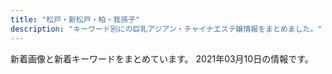 ```yaml
---
title: "松戸・新松戸・柏・我孫子"
description: "キーワード別にの巨乳アジアン・チャイナエステ嬢情報をまとめました。"
---
```


新着画像と新着キーワードをまとめています。
2021年03月10日の情報です。

<DmmAffiliateIns />
<KeywordTable
  shops={
    [
    {
        "station": "\u5357\u6d41\u5c71\u99c5A1\u51fa\u53e3",
        "img_links": [
            "http://www.miwaku.mensest.com/files/005.jpg",
            "http://www.miwaku.mensest.com/files/006-02.jpg",
            "http://www.miwaku.mensest.com/img/featured_post.jpg",
            "http://www.miwaku.mensest.com/photo_news/upimg/965066041cd6ec220b_0.jpg",
            "http://www.miwaku.mensest.com/files/005-02.jpg",
            "http://www.miwaku.mensest.com/img/about_me.jpg",
            "http://www.miwaku.mensest.com/files/003.jpg",
            "http://www.miwaku.mensest.com/files/006.jpg",
            "http://www.miwaku.mensest.com/files/003-03.jpg",
            "http://www.miwaku.mensest.com/files/002-02.jpg",
            "http://www.miwaku.mensest.com/files/001.jpg",
            "http://www.miwaku.mensest.com/files/010-03.jpg",
            "http://www.miwaku.mensest.com/files/006-03.jpg",
            "http://www.miwaku.mensest.com/files/004-02.jpg",
            "http://www.miwaku.mensest.com/files/005-03.jpg",
            "http://www.miwaku.mensest.com/files/001-03.jpg",
            "http://www.miwaku.mensest.com/files/010.jpg",
            "http://www.miwaku.mensest.com/files/004-03.jpg",
            "http://www.miwaku.mensest.com/files/004.jpg",
            "http://www.miwaku.mensest.com/photo_news/upimg/572856035f5905b81e_0.jpg",
            "http://www.miwaku.mensest.com/files/001-02.jpg",
            "http://www.miwaku.mensest.com/photo_news/upimg/76147601b87ed4b8aa_2.jpg",
            "http://www.miwaku.mensest.com/files/002-03.jpg",
            "http://www.miwaku.mensest.com/files/010-02.jpg",
            "http://www.miwaku.mensest.com/files/002.jpg",
            "http://www.miwaku.mensest.com/files/003-02.jpg"
        ],
        "url": "http://www.miwaku.mensest.com/",
        "name": "\u9b45\u60d1-\u307f\u308f\u304f-",
        "keywords": {
            "85": 12,
            "86": 24,
            "D": 60,
            "C": 24,
            "87": 48
        }
    },
    {
        "station": "JR\u677e\u6238\u99c5",
        "img_links": [],
        "url": "http://hi-msg.com/tomato2/",
        "keywords": {},
        "name": "\u30c8\u30de\u30c8\uff5eTomato"
    },
    {
        "name": "\u30cb\u30e3\u30f3\u30cb\u30e3\u30f3",
        "img_links": [
            "http://sweety-est.xyz/images/cg10.jpg",
            "http://sweety-est.xyz/images/now-printing.jpg",
            "http://sweety-est.xyz/images/cg05.jpg",
            "http://sweety-est.xyz/images/cg11.jpg",
            "http://sweety-est.xyz/images/cg06.jpg",
            "http://sweety-est.xyz/images/20040.jpg",
            "http://sweety-est.xyz/images/mi.jpg",
            "http://sweety-est.xyz/images/cg02.jpg",
            "http://sweety-est.xyz/images/ri.jpg",
            "http://sweety-est.xyz/images/cg03.jpg",
            "http://sweety-est.xyz/images/cg01.jpg",
            "http://sweety-est.xyz/images/cg08.jpg",
            "http://sweety-est.xyz/images/cg07.jpg",
            "http://sweety-est.xyz/images/cg09.jpg",
            "http://sweety-est.xyz/images/8831.jpg"
        ],
        "station": "JR\u6211\u5b6b\u5b50\u99c5\u5317\u53e3",
        "url": "http://sweety-est.xyz/",
        "keywords": {
            "86": 20,
            "D": 2
        }
    },
    {
        "img_links": [
            "http://www.n-rakuen.work/si/i1.png",
            "http://www.n-rakuen.work/images/mobile.jpg",
            "http://www.n-rakuen.work/img/koko2.jpg",
            "http://www.n-rakuen.work/images/sisu.jpg",
            "http://www.n-rakuen.work/si/s1.png",
            "http://www.n-rakuen.work/images/interior_t.jpg",
            "http://www.n-rakuen.work/img/natumi1.jpg",
            "http://www.n-rakuen.work/si/s3.png",
            "http://www.n-rakuen.work/images/staff_t.jpg",
            "http://www.n-rakuen.work/images/sys.jpg",
            "http://www.n-rakuen.work/images/3.jpg",
            "http://www.n-rakuen.work/images/2.jpg",
            "http://www.n-rakuen.work/img/sasa2.jpg",
            "http://www.n-rakuen.work/images/head.jpg",
            "http://www.n-rakuen.work/si/i4.png",
            "http://www.n-rakuen.work/img/zb.jpg",
            "http://www.n-rakuen.work/si/s4.png",
            "http://www.n-rakuen.work/si/i2.png",
            "http://www.n-rakuen.work/images/5.jpg",
            "http://www.n-rakuen.work/images/news.jpg",
            "http://www.n-rakuen.work/si/s2.png",
            "http://www.n-rakuen.work/si/i3.png",
            "http://www.n-rakuen.work/img/natumi2.jpg",
            "http://www.n-rakuen.work/images/int2.jpg",
            "http://www.n-rakuen.work/images/int1.jpg",
            "http://www.n-rakuen.work/img/sasa1.jpg",
            "http://www.n-rakuen.work/img/koko1.jpg",
            "http://www.n-rakuen.work/images/tel.jpg"
        ],
        "station": "\u4e94\u9999\u99c5\u6771\u53e3",
        "keywords": {},
        "url": "http://www.n-rakuen.work/",
        "name": "\u7652\u3057\u306e\u7cbe\u970a"
    },
    {
        "station": "JR\u677e\u6238\u99c5\u6771\u53e3",
        "img_links": [
            "http://girls.msa.jp/images/top/top_02.jpg",
            "http://girls.msa.jp/images/top/top_01.jpg",
            "http://girls.msa.jp/images/top/top_08.png",
            "http://girls.msa.jp/images/home/top.jpg",
            "http://girls.msa.jp/images/staff_image/staf_03a.jpg",
            "http://girls.msa.jp/images/top/top_04.jpg",
            "http://girls.msa.jp/images/top/top_03.jpg",
            "http://girls.msa.jp/images/top/top_05.jpg",
            "http://girls.msa.jp/images/top/top_06.jpg",
            "http://girls.msa.jp/images/page_top.png"
        ],
        "name": "\u5c11\u5973\u6642\u4ee3",
        "keywords": {},
        "url": "http://girls.msa.jp/"
    },
    {
        "keywords": {
            "92": 1,
            "G": 1,
            "E": 1,
            "C": 3,
            "D": 2,
            "85": 3,
            "84": 1,
            "89": 1,
            "90": 2
        },
        "img_links": [
            "http://chun.relaxjp.com/css/nav/change-006.jpg",
            "http://chun.relaxjp.com/css/staff/staff0012-b.png",
            "http://chun.relaxjp.com/css/staff/staff15-b.png",
            "http://chun.relaxjp.com/css/tel01.png",
            "http://chun.relaxjp.com/css/nav/change-002.jpg",
            "http://chun.relaxjp.com/css/top-right0003.png",
            "http://chun.relaxjp.com/css/staff-left01.png",
            "http://chun.relaxjp.com/css/top-left02.png",
            "http://chun.relaxjp.com/css/nav/change-004.jpg",
            "http://chun.relaxjp.com/css/staff/staff002-a.png",
            "http://chun.relaxjp.com/css/nav/nav-006.jpg",
            "http://chun.relaxjp.com/css/staff/staff002-b.png",
            "http://chun.relaxjp.com/css/nav/change-001.jpg",
            "http://chun.relaxjp.com/css/staff/staff004-a.png",
            "http://chun.relaxjp.com/css/staff/staff16-b.png",
            "http://chun.relaxjp.com/css/nav/nav-004.jpg",
            "http://chun.relaxjp.com/css/staff/staff004-b.png",
            "http://chun.relaxjp.com/css/staff/staff007-b.png",
            "http://chun.relaxjp.com/css/staff/staff21-a.png",
            "http://chun.relaxjp.com/css/staff/staff15-a.png",
            "http://chun.relaxjp.com/css/osusume-08.png",
            "http://chun.relaxjp.com/css/nav/change-005.jpg",
            "http://chun.relaxjp.com/css/nav/nav-001.jpg",
            "http://chun.relaxjp.com/css/huabian.png",
            "http://chun.relaxjp.com/css/staff/staff010-a.png",
            "http://chun.relaxjp.com/css/top-right03.png",
            "http://chun.relaxjp.com/css/staff/staff007-a.png",
            "http://chun.relaxjp.com/css/nav/nav-002.jpg",
            "http://chun.relaxjp.com/css/nav/change-003.jpg",
            "http://chun.relaxjp.com/css/staff/staff0010-b.png",
            "http://chun.relaxjp.com/css/staff/staff16-a.png",
            "http://chun.relaxjp.com/css/nav/nav-005.jpg",
            "http://chun.relaxjp.com/css/nav/nav-003.jpg"
        ],
        "name": "\u67cf Spring",
        "url": "http://chun.relaxjp.com/",
        "station": "JR\u67cf\u99c5\u6771\u53e3"
    },
    {
        "keywords": {},
        "station": "JR\u67cf\u99c5\u6771\u53e3",
        "name": "CRESTAGE",
        "url": "https://crestage.est.cm/",
        "img_links": []
    },
    {
        "keywords": {},
        "station": "\u6d41\u5c71\u304a\u304a\u305f\u304b\u306e\u68ee\u99c5\u897f\u53e3",
        "url": "http://yukinohana.iest.jp/",
        "img_links": [
            "http://yukinohana.iest.jp/images/staff/staff_top.png",
            "http://yukinohana.iest.jp/images/top/top_02.jpg",
            "http://yukinohana.iest.jp/images/staff_one/staff_ba.png",
            "http://yukinohana.iest.jp/images/massage/massage_01b.jpg",
            "http://yukinohana.iest.jp/images/top/top_03.jpg",
            "http://yukinohana.iest.jp/images/demo/slider/images/slide2.png",
            "http://yukinohana.iest.jp/images/home/index_11.jpg",
            "http://yukinohana.iest.jp/images/staff_image/staff_02a.jpg",
            "http://yukinohana.iest.jp/images/top/top_06.jpg",
            "http://yukinohana.iest.jp/images/staff_image/staff_04a.jpg",
            "http://yukinohana.iest.jp/images/massage/massage_04a.jpg",
            "http://yukinohana.iest.jp/images/top/top_01.jpg",
            "http://yukinohana.iest.jp/images/demo/slider/images/slide3.png",
            "http://yukinohana.iest.jp/images/massage/massage_03a.jpg",
            "http://yukinohana.iest.jp/images/top/top_05.jpg",
            "http://yukinohana.iest.jp/images/top/top_08.png",
            "http://yukinohana.iest.jp/images/home/index_13.jpg",
            "http://yukinohana.iest.jp/images/massage/massage_02b.jpg",
            "http://yukinohana.iest.jp/images/massage/massage_la.jpg",
            "http://yukinohana.iest.jp/images/massage/massage_04b.jpg",
            "http://yukinohana.iest.jp/images/home/top.jpg",
            "http://yukinohana.iest.jp/images/massage/massage_02a.jpg",
            "http://yukinohana.iest.jp/images/demo/slider/images/slide1.png",
            "http://yukinohana.iest.jp/images/top/top_04.jpg",
            "http://yukinohana.iest.jp/images/home/index_tel.jpg",
            "http://yukinohana.iest.jp/images/massage/massage_01a.jpg",
            "http://yukinohana.iest.jp/images/staff_image/staff_06a.jpg",
            "http://yukinohana.iest.jp/images/staff_image/staff_05a.jpg",
            "http://yukinohana.iest.jp/images/index_page_top.png",
            "http://yukinohana.iest.jp/images/massage/massage_03b.jpg",
            "http://yukinohana.iest.jp/images/staff_image/staff_03a.jpg"
        ],
        "name": "\u96ea\u306e\u83ef"
    },
    {
        "url": "http://coatour.xyz/",
        "keywords": {},
        "name": "\u3075\u308f\u3075\u308f",
        "station": "JR\u99ac\u6a4b\u99c5\u897f\u53e3",
        "img_links": [
            "http://coatour.xyz/uploads/210209/1-2102091H2003E.jpg",
            "http://coatour.xyz/templets/default/picture/interior_t.jpg",
            "http://coatour.xyz/templets/default/picture/head.jpg",
            "http://coatour.xyz/templets/default/picture/staff_t.jpg",
            "http://coatour.xyz/uploads/201008/1-20100Q4592T40.jpg",
            "http://coatour.xyz/templets/default/picture/news.jpg",
            "http://coatour.xyz/uploads/180620/1-1P62010154K00.png",
            "http://coatour.xyz/uploads/allimg/180620/1-1P6201013133b.jpg",
            "http://coatour.xyz/uploads/201008/1-20100Q45952415.jpg",
            "http://coatour.xyz/uploads/180621/1-1P621101232H4.png",
            "http://coatour.xyz/uploads/181211/1-1Q2111433162D.jpg",
            "http://coatour.xyz/uploads/201008/1-20100Q45T3919.jpg",
            "http://coatour.xyz/uploads/180620/1-1P62010193X63.jpg",
            "http://coatour.xyz/templets/default/picture/rec1.png"
        ]
    },
    {
        "keywords": {
            "D": 20,
            "86": 5,
            "C": 12,
            "85": 15
        },
        "station": "JR\u5317\u677e\u6238\u99c5\u6771\u53e3",
        "img_links": [
            "http://sora.jpn.cm/images/1.jpg",
            "http://sora.jpn.cm/images/room1.jpg",
            "http://sora.jpn.cm/images/room3.jpg",
            "http://sora.jpn.cm/images/s_staff.jpg",
            "http://sora.jpn.cm/images/2.jpg",
            "http://sora.jpn.cm/photos/sites/31/2021/03/202103021229346.jpg",
            "http://sora.jpn.cm/images/s_link.jpg",
            "http://sora.jpn.cm/images/3.jpg",
            "http://sora.jpn.cm/images/mobile.jpg",
            "http://sora.jpn.cm/photos/sites/31/2021/03/2021030212293613.jpg",
            "http://sora.jpn.cm/images/room4.jpg",
            "http://sora.jpn.cm/images/line1.png",
            "http://sora.jpn.cm/images/room2.jpg",
            "http://sora.jpn.cm/images/top.png",
            "http://sora.jpn.cm/images/s_info.png",
            "http://sora.jpn.cm/photos/sites/31/2020/09/2020091914553512.jpg",
            "http://sora.jpn.cm/images/4.jpg",
            "http://sora.jpn.cm/photos/sites/31/2020/10/2020102911360879.jpg"
        ],
        "name": "\u60a0\u697d",
        "url": "http://sora.jpn.cm/"
    },
    {
        "url": "http://chokohoto.xyz/",
        "keywords": {},
        "img_links": [
            "http://chokohoto.xyz/style/images/nav2-sta.png",
            "http://chokohoto.xyz/style/images/t2.png",
            "http://chokohoto.xyz/uploads/200608/1-20060QK211234.jpg",
            "http://chokohoto.xyz/style/images/t3.png",
            "http://chokohoto.xyz/style/images/index-miru_18.jpg",
            "http://chokohoto.xyz/style/images/nav-sys.jpg",
            "http://chokohoto.xyz/uploads/190129/1-1Z129133H9E3.jpg",
            "http://chokohoto.xyz/style/images/sys.jpg",
            "http://chokohoto.xyz/style/images/index-miru_03.jpg",
            "http://chokohoto.xyz/uploads/200608/1-20060QK101292.jpg",
            "http://chokohoto.xyz/uploads/201203/1-2012031HIV52.jpg",
            "http://chokohoto.xyz/uploads/210215/1-21021515321VH.jpg",
            "http://chokohoto.xyz/style/images/t6.jpg",
            "http://chokohoto.xyz/uploads/201203/1-2012031HR6309.jpg",
            "http://chokohoto.xyz/style/images/t4.jpg",
            "http://chokohoto.xyz/uploads/200608/1-20060QK1404Q.jpg",
            "http://chokohoto.xyz/style/images/zhuyi.jpg",
            "http://chokohoto.xyz/style/images/index-miru_06.jpg",
            "http://chokohoto.xyz/uploads/210305/1-210305140R01c.jpg",
            "http://chokohoto.xyz/style/images/s-bian.png"
        ],
        "station": "\u5357\u6d41\u5c71\u99c5A2\u51fa\u53e3",
        "name": "37.5\u2103"
    },
    {
        "name": "\u685c",
        "keywords": {
            "86": 9,
            "E": 1,
            "D": 8
        },
        "img_links": [
            "http://xn--vckg5a5c7c8c1czd.biz/img/cg5.jpg",
            "http://xn--vckg5a5c7c8c1czd.biz/img/cg9.jpg",
            "http://xn--vckg5a5c7c8c1czd.biz/img/ro1.jpg",
            "http://xn--vckg5a5c7c8c1czd.biz/img/r4.jpg",
            "http://xn--vckg5a5c7c8c1czd.biz/img/cg71.jpg",
            "http://xn--vckg5a5c7c8c1czd.biz/img/root.jpg",
            "http://xn--vckg5a5c7c8c1czd.biz/img/cg7.jpg",
            "http://xn--vckg5a5c7c8c1czd.biz/img/cg8.jpg",
            "http://xn--vckg5a5c7c8c1czd.biz/img/r2.jpg",
            "http://xn--vckg5a5c7c8c1czd.biz/img/cg3.jpg",
            "http://xn--vckg5a5c7c8c1czd.biz/img/r3.jpg",
            "http://xn--vckg5a5c7c8c1czd.biz/img/cg2.jpg",
            "http://xn--vckg5a5c7c8c1czd.biz/img/cg51.jpg",
            "http://xn--vckg5a5c7c8c1czd.biz/img/stat.jpg",
            "http://xn--vckg5a5c7c8c1czd.biz/img/syst.jpg",
            "http://xn--vckg5a5c7c8c1czd.biz/img/acct.jpg",
            "http://xn--vckg5a5c7c8c1czd.biz/img/bb.png",
            "http://xn--vckg5a5c7c8c1czd.biz/img/r1.jpg",
            "http://xn--vckg5a5c7c8c1czd.biz/img/rect.jpg",
            "http://xn--vckg5a5c7c8c1czd.biz/img/lint.jpg",
            "http://xn--vckg5a5c7c8c1czd.biz/img/cg10.jpg",
            "http://xn--vckg5a5c7c8c1czd.biz/img/top.jpg",
            "http://xn--vckg5a5c7c8c1czd.biz/img/cg6.jpg",
            "http://xn--vckg5a5c7c8c1czd.biz/img/cg1.jpg"
        ],
        "url": "http://xn--vckg5a5c7c8c1czd.biz/",
        "station": "JR\u677e\u6238\u99c5\u6771\u53e3"
    },
    {
        "station": "\u5357\u6d41\u5c71\u99c5A2\u51fa\u53e3",
        "keywords": {},
        "img_links": [
            "http://es-kirara.work/img/koko1.jpg",
            "http://es-kirara.work/images/tel.jpg",
            "http://es-kirara.work/images/b2.jpg",
            "http://es-kirara.work/images/staff_t.jpg",
            "http://es-kirara.work/img/miho1.jpg",
            "http://es-kirara.work/images/info.png",
            "http://es-kirara.work/images/b1.jpg",
            "http://es-kirara.work/images/1.jpg",
            "http://es-kirara.work/images/2.jpg",
            "http://es-kirara.work/images/s1.png",
            "http://es-kirara.work/img/sayuri1.jpg",
            "http://es-kirara.work/images/head.jpg",
            "http://es-kirara.work/images/int1.png",
            "http://es-kirara.work/images/sys1.png",
            "http://es-kirara.work/images/interior_t.jpg",
            "http://es-kirara.work/images/news.jpg",
            "http://es-kirara.work/images/3.jpg",
            "http://es-kirara.work/images/4.jpg",
            "http://es-kirara.work/images/mobile.jpg",
            "http://es-kirara.work/images/sys2.png",
            "http://es-kirara.work/images/int2.png",
            "http://es-kirara.work/img/ririko1.jpg"
        ],
        "name": "\u697d\u5712\uff5e\u3042\u308f\u308f",
        "url": "http://es-kirara.work/"
    },
    {
        "station": "JR\u65b0\u677e\u6238\u99c5\u6771\u53e3",
        "url": "http://loveseven.este88.com/",
        "name": "\u4e03\u611b",
        "img_links": [
            "http://loveseven.este88.com/i/120/nana1.jpg",
            "http://loveseven.este88.com/images/nana1.jpg",
            "http://loveseven.este88.com/img/sora1.jpg",
            "http://loveseven.este88.com/images/kaori1.jpg",
            "http://loveseven.este88.com/i/img/r5.jpg",
            "http://loveseven.este88.com/i/120/kaori1.jpg",
            "http://loveseven.este88.com/i/img/r2.jpg",
            "http://loveseven.este88.com/gals/kaori1.jpg",
            "http://loveseven.este88.com/img/ai1.jpg",
            "http://loveseven.este88.com/i/120/ai1.jpg",
            "http://loveseven.este88.com/images/kp1.png",
            "http://loveseven.este88.com/i/120/sora1.jpg",
            "http://loveseven.este88.com/gals/nana1.jpg",
            "http://loveseven.este88.com/i/img/r3.jpg",
            "http://loveseven.este88.com/gals/yuki1.jpg",
            "http://loveseven.este88.com/img/sakura1.jpg",
            "http://loveseven.este88.com/i/img/r4.jpg",
            "http://loveseven.este88.com/i/80/ai1.jpg",
            "http://loveseven.este88.com/i/120/yuki1.jpg",
            "http://loveseven.este88.com/images/sakura1.jpg",
            "http://loveseven.este88.com/gals/sati1.jpg",
            "http://loveseven.este88.com/images/qr.jpg",
            "http://loveseven.este88.com/i/80/yuki1.jpg",
            "http://loveseven.este88.com/gals/sakura1.jpg",
            "http://loveseven.este88.com/images/kp2.png",
            "http://loveseven.este88.com/i/120/sakura1.jpg",
            "http://loveseven.este88.com/img/kaori1.jpg",
            "http://loveseven.este88.com/images/yuki1.jpg",
            "http://loveseven.este88.com/i/80/sora1.jpg",
            "http://loveseven.este88.com/i/80/nana1.jpg",
            "http://loveseven.este88.com/images/kp3.png",
            "http://loveseven.este88.com/i/img/r1.jpg",
            "http://loveseven.este88.com/gals/yuyu1.jpg",
            "http://loveseven.este88.com/img/yuki1.jpg",
            "http://loveseven.este88.com/images/sora1.jpg",
            "http://loveseven.este88.com/i/80/kaori1.jpg",
            "http://loveseven.este88.com/i/80/sakura1.jpg",
            "http://loveseven.este88.com/gals/sora1.jpg",
            "http://loveseven.este88.com/images/kd.jpg",
            "http://loveseven.este88.com/img/nana1.jpg"
        ],
        "keywords": {}
    },
    {
        "keywords": {},
        "url": "http://yasashiite.estx.net/",
        "img_links": [
            "http://yasashiite.estx.net/images/s5.jpg",
            "http://yasashiite.estx.net/images/index_15.jpg",
            "http://yasashiite.estx.net/images/a2.jpg",
            "http://yasashiite.estx.net/images/staff_03.jpg",
            "http://yasashiite.estx.net/images/index_02.jpg",
            "http://yasashiite.estx.net/images/index_04.jpg",
            "http://yasashiite.estx.net/images/a6.jpg",
            "http://yasashiite.estx.net/images/a3.jpg",
            "http://yasashiite.estx.net/images/index_12.jpg",
            "http://yasashiite.estx.net/images/index_01.jpg",
            "http://yasashiite.estx.net/images/s2.jpg",
            "http://yasashiite.estx.net/images/index_07.jpg",
            "http://yasashiite.estx.net/images/a10.jpg",
            "http://yasashiite.estx.net/images/index_05.jpg",
            "http://yasashiite.estx.net/images/index_06.jpg",
            "http://yasashiite.estx.net/images/index_10.jpg",
            "http://yasashiite.estx.net/images/s6.jpg",
            "http://yasashiite.estx.net/images/staff_01.jpg",
            "http://yasashiite.estx.net/images/a5.jpg",
            "http://yasashiite.estx.net/images/index_14.jpg",
            "http://yasashiite.estx.net/images/k1.jpg",
            "http://yasashiite.estx.net/images/a1.jpg",
            "http://yasashiite.estx.net/images/a4.jpg",
            "http://yasashiite.estx.net/images/s1.jpg",
            "http://yasashiite.estx.net/images/a7.jpg",
            "http://yasashiite.estx.net/images/a9.jpg",
            "http://yasashiite.estx.net/images/s3.jpg",
            "http://yasashiite.estx.net/images/index_03.jpg",
            "http://yasashiite.estx.net/images/k2.jpg",
            "http://yasashiite.estx.net/images/index_17.jpg",
            "http://yasashiite.estx.net/images/a8.jpg"
        ],
        "name": "\u512a\u3057\u3044\u624b",
        "station": "JR\u677e\u6238\u99c5\u897f\u53e3"
    },
    {
        "img_links": [
            "http://esthe-relax.net/images/cg03.jpg",
            "http://esthe-relax.net/images/qr.jpg",
            "http://esthe-relax.net/images/txt-footer-copyright.png",
            "http://esthe-relax.net/images/bg-image-consept02.png",
            "http://esthe-relax.net/images/img-therapistt.jpg",
            "http://esthe-relax.net/images/cg05.jpg",
            "http://esthe-relax.net/images/bnr-campaign01.jpg",
            "http://esthe-relax.net/images/ttl-link.png",
            "http://esthe-relax.net/images/bg-image-consept.png",
            "http://esthe-relax.net/images/cg07.jpg",
            "http://esthe-relax.net/images/img-linkt.jpg",
            "http://esthe-relax.net/images/bnr-sp-campaign01.jpg",
            "http://esthe-relax.net/images/acc1.jpg",
            "http://esthe-relax.net/images/ttl-qrf.png",
            "http://esthe-relax.net/images/ttl-information.png",
            "http://esthe-relax.net/images/ttl-pickup.png",
            "http://esthe-relax.net/images/cg02.jpg",
            "http://esthe-relax.net/images/ttl-qrt.png",
            "http://esthe-relax.net/images/txt-header-phone.png",
            "http://esthe-relax.net/images/txt-header-phonet.png",
            "http://esthe-relax.net/images/img-link.jpg",
            "http://esthe-relax.net/images/img-header-mainvisual01.jpg",
            "http://esthe-relax.net/images/ttl-conceptt.png",
            "http://esthe-relax.net/images/ttl-therapist.png",
            "http://esthe-relax.net/images/ttl-concept2t.png",
            "http://esthe-relax.net/images/ttl-pickupt.png",
            "http://esthe-relax.net/images/ttl-concept.png",
            "http://esthe-relax.net/images/ttl-concept2.png",
            "http://esthe-relax.net/images/acc.jpg",
            "http://esthe-relax.net/images/ttl-qr.png",
            "http://esthe-relax.net/images/img-therapist.jpg",
            "http://esthe-relax.net/images/txt-header-storeinfo.png",
            "http://esthe-relax.net/images/cg01.jpg",
            "http://esthe-relax.net/images/img-header-mainvisual01t.jpg"
        ],
        "name": "Soleil -\u30bd\u30ec\u30a4\u30e6-",
        "station": "\u516b\u67f1\u99c5\u5357\u53e3",
        "keywords": {
            "D": 20
        },
        "url": "http://esthe-relax.net/"
    },
    {
        "keywords": {},
        "url": "http://angelalove.este88.com/",
        "name": "\u30c1\u30e3\u30fc\u30df\u30f3\u30b0\u30b9\u30da\u30fc\u30b9",
        "station": "JR\u67cf\u99c5\u6771\u53e3",
        "img_links": [
            "http://angelalove.este88.com/images/top01.jpg",
            "http://angelalove.este88.com/images/top02.jpg",
            "http://angelalove.este88.com/images/info3.jpg",
            "http://angelalove.este88.com/gals/koko3.jpg",
            "http://angelalove.este88.com/gals/nami2.jpg",
            "http://angelalove.este88.com/images/info2.jpg",
            "http://angelalove.este88.com/gals/hime.jpg",
            "http://angelalove.este88.com/images/info5.jpg",
            "http://angelalove.este88.com/gals/koko2.jpg",
            "http://angelalove.este88.com/images/info1.jpg",
            "http://angelalove.este88.com/images/s_news.png",
            "http://angelalove.este88.com/gals/koko1.jpg",
            "http://angelalove.este88.com/gals/rina1.jpg",
            "http://angelalove.este88.com/images/topinfo.jpg",
            "http://angelalove.este88.com/gals/yuna1.jpg",
            "http://angelalove.este88.com/images/info.png",
            "http://angelalove.este88.com/gals/nami1.jpg",
            "http://angelalove.este88.com/images/s_staff.png",
            "http://angelalove.este88.com/gals/hina1.jpg",
            "http://angelalove.este88.com/gals/sayuri1.jpg",
            "http://angelalove.este88.com/gals/saki1.jpg",
            "http://angelalove.este88.com/gals/kaori1.jpg"
        ]
    },
    {
        "name": "\u30bd\u30d5\u30a3\u30a2\u30fc",
        "url": "http://sophia.iest.xyz/",
        "img_links": [
            "http://sophia.iest.xyz/css/staff/staff17.png",
            "http://sophia.iest.xyz/css/staff/staff07-ba.png",
            "http://sophia.iest.xyz/css/nav/nav-004.png",
            "http://sophia.iest.xyz/css/staff/staff17-a.png",
            "http://sophia.iest.xyz/css/staff/staff15-b.png",
            "http://sophia.iest.xyz/css/top002.jpg",
            "http://sophia.iest.xyz/css/tel03.png",
            "http://sophia.iest.xyz/css/staff/staff15-a.png",
            "http://sophia.iest.xyz/css/foot-tel03.png",
            "http://sophia.iest.xyz/css/staff/staff14-a.png",
            "http://sophia.iest.xyz/css/staff/staff14-b.png",
            "http://sophia.iest.xyz/css/nav/nav-005.png",
            "http://sophia.iest.xyz/css/top04.jpg",
            "http://sophia.iest.xyz/css/staff/staff05-a.png",
            "http://sophia.iest.xyz/css/staff/staff00001.png",
            "http://sophia.iest.xyz/css/top004.jpg",
            "http://sophia.iest.xyz/css/staff/staff11-a.png",
            "http://sophia.iest.xyz/css/staff/staff10-a.png",
            "http://sophia.iest.xyz/css/nav/nav-006.png",
            "http://sophia.iest.xyz/css/staff/staff13-b.png",
            "http://sophia.iest.xyz/css/staff/staff10-b.png",
            "http://sophia.iest.xyz/css/staff/staff15.png",
            "http://sophia.iest.xyz/css/nav/nav-002.png",
            "http://sophia.iest.xyz/css/nav/nav-001.png",
            "http://sophia.iest.xyz/css/staff/staff13-a.png",
            "http://sophia.iest.xyz/css/nav/nav-003.png",
            "http://sophia.iest.xyz/css/staff/staff08-a.png",
            "http://sophia.iest.xyz/css/001.jpg",
            "http://sophia.iest.xyz/css/staff/staff05.png",
            "http://sophia.iest.xyz/css/staff/staff16.png",
            "http://sophia.iest.xyz/css/staff/staff00001-a.png",
            "http://sophia.iest.xyz/css/staff/staff07aa.png"
        ],
        "station": "JR\u65b0\u677e\u6238\u99c5",
        "keywords": {
            "91": 2,
            "E": 2,
            "89": 7,
            "D": 7,
            "C": 1,
            "87": 1
        }
    },
    {
        "keywords": {},
        "url": "http://hujinohana.este88.com/",
        "img_links": [
            "http://hujinohana.este88.com/gals/risa1.jpg",
            "http://hujinohana.este88.com/img/r02.jpg",
            "http://hujinohana.este88.com/img/r04.jpg",
            "http://hujinohana.este88.com/images/kp3.png",
            "http://hujinohana.este88.com/images/kp1.png",
            "http://hujinohana.este88.com/gals/yuri1.jpg",
            "http://hujinohana.este88.com/gals/yuki1.jpg",
            "http://hujinohana.este88.com/images/mens-esthe2.png",
            "http://hujinohana.este88.com/gals/coco1.jpg",
            "http://hujinohana.este88.com/gals/yuyu1.jpg",
            "http://hujinohana.este88.com/gals/eri1.jpg",
            "http://hujinohana.este88.com/images/info.png",
            "http://hujinohana.este88.com/images/kp2.png",
            "http://hujinohana.este88.com/img/r05.jpg",
            "http://hujinohana.este88.com/img/r01.jpg",
            "http://hujinohana.este88.com/images/qr.jpg",
            "http://hujinohana.este88.com/img/r03.jpg"
        ],
        "name": "\u85e4\u306e\u82b1",
        "station": "JR\u65b0\u677e\u6238\u99c5"
    },
    {
        "img_links": [
            "http://cutegirl.este88.com/images/sys1.jpg",
            "http://cutegirl.este88.com/images/staff_t.jpg",
            "http://cutegirl.este88.com/images/main1.jpg",
            "http://cutegirl.este88.com/images/sys2.jpg",
            "http://cutegirl.este88.com/girl/aika1.jpg",
            "http://cutegirl.este88.com/images/esthe2.jpg",
            "http://cutegirl.este88.com/images/home.png",
            "http://cutegirl.este88.com/images/footer-r.png",
            "http://cutegirl.este88.com/images/interior_t.jpg",
            "http://cutegirl.este88.com/girl/arisa1.jpg",
            "http://cutegirl.este88.com/images/esthe3.jpg",
            "http://cutegirl.este88.com/girl/sakura1.jpg",
            "http://cutegirl.este88.com/images/main-sp.jpg",
            "http://cutegirl.este88.com/girl/miyuki1.jpg",
            "http://cutegirl.este88.com/images/staff.png",
            "http://cutegirl.este88.com/images/kp.png",
            "http://cutegirl.este88.com/girl/minami1.jpg",
            "http://cutegirl.este88.com/images/esthe1.jpg",
            "http://cutegirl.este88.com/images/footer-l.png"
        ],
        "keywords": {},
        "name": "\u30ad\u30e5\u30fc\u30c8\u30ac\u30fc\u30eb",
        "url": "http://cutegirl.este88.com/",
        "station": "JR\u67cf\u99c5\u6771\u53e3"
    },
    {
        "url": "http://abigale.xyz.mn/",
        "keywords": {},
        "img_links": [],
        "name": "Abigale\u30fb\u30a2\u30d3\u30ac\u30ec",
        "station": "JR\u677e\u6238\u99c5\u897f\u53e3"
    },
    {
        "keywords": {
            "C": 1,
            "83": 1,
            "D": 4,
            "\u80f8": 2,
            "86": 4
        },
        "name": "\u59eb",
        "url": "http://hime.ests.co/",
        "img_links": [
            "http://hime.ests.co/images/info.jpg",
            "http://hime.ests.co/images/s_pick.jpg",
            "http://hime.ests.co/photos/sites/27/2020/11/2020111505294488.jpg",
            "http://hime.ests.co/images/top.png",
            "http://hime.ests.co/images/room3.jpg",
            "http://hime.ests.co/photos/sites/27/2019/12/2019122608134647.jpg",
            "http://hime.ests.co/images/room4.jpg",
            "http://hime.ests.co/photos/sites/27/2020/07/2020072809021138.jpg",
            "http://hime.ests.co/images/room2.jpg",
            "http://hime.ests.co/images/s_news.jpg",
            "http://hime.ests.co/photos/sites/27/2019/12/2019122608265227.jpg",
            "http://hime.ests.co/images/room1.jpg",
            "http://hime.ests.co/images/s3.jpg",
            "http://hime.ests.co/images/mobile.jpg",
            "http://hime.ests.co/images/end.png",
            "http://hime.ests.co/photos/sites/27/2020/11/2020111505294566.jpg",
            "http://hime.ests.co/images/s1.jpg",
            "http://hime.ests.co/images/s_staff.jpg",
            "http://hime.ests.co/images/s_link.jpg"
        ],
        "station": "JR\u677e\u6238\u99c5\u6771\u53e3"
    },
    {
        "keywords": {
            "83": 1,
            "84": 1,
            "85": 6,
            "C": 23,
            "86": 1
        },
        "name": "\u30e9\u30d9\u30f3\u30c0\u30fc",
        "img_links": [
            "http://lavender-massage.work/img/st32.jpg",
            "http://lavender-massage.work/i/img/r1.jpg",
            "http://lavender-massage.work/img/sta32.jpg",
            "http://lavender-massage.work/img/st33.jpg",
            "http://lavender-massage.work/i/img/r2.jpg",
            "http://lavender-massage.work/i/img/g031.jpg",
            "http://lavender-massage.work/i/img/g043.jpg",
            "http://lavender-massage.work/i/img/g039.jpg",
            "http://lavender-massage.work/i/img/g041.jpg",
            "http://lavender-massage.work/img/st31.jpg",
            "http://lavender-massage.work/i/img/g038.jpg",
            "http://lavender-massage.work/img/mo.png",
            "http://lavender-massage.work/img/sta38.jpg",
            "http://lavender-massage.work/img/botton.jpg",
            "http://lavender-massage.work/img/s36.jpg",
            "http://lavender-massage.work/img/st36.jpg",
            "http://lavender-massage.work/i/img/g032.jpg",
            "http://lavender-massage.work/img/s38.jpg",
            "http://lavender-massage.work/img/s41.jpg",
            "http://lavender-massage.work/img/sta42.jpg",
            "http://lavender-massage.work/img/s33.jpg",
            "http://lavender-massage.work/i/img/r4.jpg",
            "http://lavender-massage.work/img/sta33.jpg",
            "http://lavender-massage.work/img/sta39.jpg",
            "http://lavender-massage.work/img/s31.jpg",
            "http://lavender-massage.work/i/img/g39.jpg",
            "http://lavender-massage.work/i/img/r3.jpg",
            "http://lavender-massage.work/i/img/g030.jpg",
            "http://lavender-massage.work/img/st38.jpg",
            "http://lavender-massage.work/img/sta36.jpg",
            "http://lavender-massage.work/img/s39.jpg",
            "http://lavender-massage.work/img/st43.jpg",
            "http://lavender-massage.work/i/img/g042.jpg",
            "http://lavender-massage.work/img/sta41.jpg",
            "http://lavender-massage.work/img/sta31.jpg",
            "http://lavender-massage.work/i/img/g027.jpg",
            "http://lavender-massage.work/img/s43.jpg",
            "http://lavender-massage.work/img/st41.jpg",
            "http://lavender-massage.work/i/img/g036.jpg",
            "http://lavender-massage.work/i/img/g028.jpg",
            "http://lavender-massage.work/img/st39.jpg",
            "http://lavender-massage.work/img/st039.jpg",
            "http://lavender-massage.work/img/st42.jpg",
            "http://lavender-massage.work/i/img/g033.jpg",
            "http://lavender-massage.work/img/sta43.jpg",
            "http://lavender-massage.work/img/s42.jpg"
        ],
        "url": "http://lavender-massage.work/",
        "station": "JR\u65b0\u677e\u6238\u99c5"
    },
    {
        "url": "http://www.f-relax.info/",
        "img_links": [
            "http://www.f-relax.info/images/upload/169794904bc8bb96.jpg",
            "http://www.f-relax.info/images/index_11.jpg",
            "http://www.f-relax.info/images/icon_tel.png",
            "http://www.f-relax.info/images/index_01.jpg",
            "http://www.f-relax.info/images/r03.jpg",
            "http://www.f-relax.info/images/line.jpg",
            "http://www.f-relax.info/images/index_08.jpg",
            "http://www.f-relax.info/images/upload/d7f4cbf6691ac12e.jpg",
            "http://www.f-relax.info/images/upload/ea6361498f69fd6d.jpg",
            "http://www.f-relax.info/images/upload/thumb/7671fb5373806ec5.jpg",
            "http://www.f-relax.info/images/icon_staff.png",
            "http://www.f-relax.info/images/upload/thumb/e14b15ba5dcba53e.jpg",
            "http://www.f-relax.info/images/upload/thumb/b4a26ca05246874e.jpg",
            "http://www.f-relax.info/images/upload/thumb/5a2e6e19462584a5.jpg",
            "http://www.f-relax.info/images/index_04.jpg",
            "http://www.f-relax.info/s/images/icon_topics.png",
            "http://www.f-relax.info/images/upload/thumb/ea6361498f69fd6d.jpg",
            "http://www.f-relax.info/s/images/icon_staff.png",
            "http://www.f-relax.info/images/index_03.jpg",
            "http://www.f-relax.info/images/icon_covergirl.png",
            "http://www.f-relax.info/images/upload/thumb/dff225a729e5863a.jpg",
            "http://www.f-relax.info/images/upload/thumb/d7f4cbf6691ac12e.jpg",
            "http://www.f-relax.info/images/info_15.jpg",
            "http://www.f-relax.info/images/icon_topics.png",
            "http://www.f-relax.info/s/images/icon_tel.png",
            "http://www.f-relax.info/images/upload/thumb/bcd6f84a5b94eef3.jpg",
            "http://www.f-relax.info/images/upload/5a2e6e19462584a5.jpg",
            "http://www.f-relax.info/s/images/icon_top.png",
            "http://www.f-relax.info/images/upload/thumb/2c3e8d2ff71e3e7d.jpg",
            "http://www.f-relax.info/images/r04.jpg",
            "http://www.f-relax.info/images/index_09.jpg",
            "http://www.f-relax.info/images/01.jpg",
            "http://www.f-relax.info/images/upload/thumb/06d312c8ef897f57.jpg",
            "http://www.f-relax.info/images/upload/thumb/b2fbaab04713ae61.jpg",
            "http://www.f-relax.info/images/rec_15.jpg",
            "http://www.f-relax.info/images/upload/thumb/50efc8d98a88b6e4.jpg",
            "http://www.f-relax.info/images/upload/9e5569f2e80ca2f1.jpg",
            "http://www.f-relax.info/images/upload/74cead40c075ac87.jpg",
            "http://www.f-relax.info/images/upload/thumb/74cead40c075ac87.jpg",
            "http://www.f-relax.info/images/index_02.jpg",
            "http://www.f-relax.info/images/index_06.jpg",
            "http://www.f-relax.info/images/upload/thumb/169794904bc8bb96.jpg",
            "http://www.f-relax.info/images/upload/thumb/fe8ffcda2a9e6d0c.jpg",
            "http://www.f-relax.info/images/icon_info.png",
            "http://www.f-relax.info/images/upload/745db262d88a81a1.jpg",
            "http://www.f-relax.info/images/upload/thumb/c786e3e54afda3ec.jpg",
            "http://www.f-relax.info/images/rec.jpg",
            "http://www.f-relax.info/images/upload/7671fb5373806ec5.jpg",
            "http://www.f-relax.info/girl/09.jpg",
            "http://www.f-relax.info/images/r01.jpg",
            "http://www.f-relax.info/images/index_19.jpg",
            "http://www.f-relax.info/s/images/icon_info.png",
            "http://www.f-relax.info/images/upload/thumb/b35205931d430e00.jpg",
            "http://www.f-relax.info/images/upload/thumb/f3d7b39c6d7abb73.jpg",
            "http://www.f-relax.info/images/03.jpg",
            "http://www.f-relax.info/images/staff_15.jpg",
            "http://www.f-relax.info/images/upload/thumb/9e5569f2e80ca2f1.jpg",
            "http://www.f-relax.info/images/r02.jpg",
            "http://www.f-relax.info/images/upload/thumb/6dfdb0bfcfd9c1f5.jpg",
            "http://www.f-relax.info/images/upload/f3d7b39c6d7abb73.jpg",
            "http://www.f-relax.info/images/upload/thumb/b9878b9ef72df6a4.jpg",
            "http://www.f-relax.info/images/upload/thumb/46adb9f955407e7d.jpg",
            "http://www.f-relax.info/images/index_07.jpg",
            "http://www.f-relax.info/images/acc_01.jpg",
            "http://www.f-relax.info/images/upload/dff225a729e5863a.jpg",
            "http://www.f-relax.info/images/upload/thumb/e453e3ea4fb35a5d.jpg",
            "http://www.f-relax.info/girl/01.jpg",
            "http://www.f-relax.info/images/index_18.jpg",
            "http://www.f-relax.info/images/upload/1323c4d0de00e1ae.jpg",
            "http://www.f-relax.info/images/index_15.jpg",
            "http://www.f-relax.info/images/index_14.jpg",
            "http://www.f-relax.info/images/04.jpg",
            "http://www.f-relax.info/images/index_10.jpg",
            "http://www.f-relax.info/images/upload/thumb/348a80b9eaf5af17.jpg",
            "http://www.f-relax.info/images/index_05.jpg",
            "http://www.f-relax.info/images/upload/thumb/1323c4d0de00e1ae.jpg",
            "http://www.f-relax.info/images/upload/thumb/22a60a64e55c8ac5.jpg",
            "http://www.f-relax.info/images/upload/thumb/745db262d88a81a1.jpg",
            "http://www.f-relax.info/images/index_13.jpg",
            "http://www.f-relax.info/images/icon_top.png",
            "http://www.f-relax.info/images/02.jpg"
        ],
        "station": "JR\u65b0\u677e\u6238\u99c5",
        "name": "\u98a8\u697d\u91cc",
        "keywords": {
            "88": 4,
            "D": 6,
            "85": 8,
            "C": 12,
            "E": 3,
            "\u80f8": 1,
            "\u4e73": 1,
            "89": 6,
            "83": 4
        }
    },
    {
        "station": "JR\u65b0\u677e\u6238\u99c5",
        "url": "http://es-candy.work/",
        "name": "LOVER",
        "keywords": {
            "89": 1,
            "87": 1,
            "86": 1,
            "88": 1
        },
        "img_links": [
            "http://es-candy.work/images/news.jpg",
            "http://es-candy.work/img/sati1.jpg",
            "http://es-candy.work/images/head.jpg",
            "http://es-candy.work/images/int2.jpg",
            "http://es-candy.work/sp/images/footer.jpg",
            "http://es-candy.work/sp/staff/sati.jpg",
            "http://es-candy.work/staff/sati.jpg",
            "http://es-candy.work/images/staff_t.jpg",
            "http://es-candy.work/sp/images/sys1.jpg",
            "http://es-candy.work/sp/images/int2.jpg",
            "http://es-candy.work/images/sys2.jpg",
            "http://es-candy.work/sp/images/newsb.jpg",
            "http://es-candy.work/sp/images/topgirl.jpg",
            "http://es-candy.work/sp/img/sati1.jpg",
            "http://es-candy.work/images/sys1.jpg",
            "http://es-candy.work/sp/img/nanami1.jpg",
            "http://es-candy.work/images/tr.jpg",
            "http://es-candy.work/sp/images/top.jpg",
            "http://es-candy.work/sp/images/head.jpg",
            "http://es-candy.work/sp/images/rec2.jpg",
            "http://es-candy.work/images/2.jpg",
            "http://es-candy.work/sp/images/comment.jpg",
            "http://es-candy.work/sp/images/staff_t.jpg",
            "http://es-candy.work/sp/images/ac2.jpg",
            "http://es-candy.work/sp/staff/nanami.jpg",
            "http://es-candy.work/img/rina1.jpg",
            "http://es-candy.work/images/4.jpg",
            "http://es-candy.work/sp/menu/home.jpg",
            "http://es-candy.work/images/3.jpg",
            "http://es-candy.work/sp/menu/interior.jpg",
            "http://es-candy.work/images/up.png",
            "http://es-candy.work/images/sm.jpg",
            "http://es-candy.work/images/int3.jpg",
            "http://es-candy.work/sp/img/rina1.jpg",
            "http://es-candy.work/images/rec1.jpg",
            "http://es-candy.work/sp/images/ac1.jpg",
            "http://es-candy.work/sp/img/yui1.jpg",
            "http://es-candy.work/images/int4.jpg",
            "http://es-candy.work/images/sisu_t.jpg",
            "http://es-candy.work/images/1.jpg",
            "http://es-candy.work/images/tgirl.jpg",
            "http://es-candy.work/sp/images/pc.jpg",
            "http://es-candy.work/images/ac1.jpg",
            "http://es-candy.work/sp/images/interior_t.jpg",
            "http://es-candy.work/sp/images/sys2.jpg",
            "http://es-candy.work/sp/staff/yui.jpg",
            "http://es-candy.work/images/ac2.jpg",
            "http://es-candy.work/sp/staff/rina.jpg",
            "http://es-candy.work/img/nanami1.jpg",
            "http://es-candy.work/sp/images/int1.jpg",
            "http://es-candy.work/sp/images/rec1.jpg",
            "http://es-candy.work/sp/menu/staff.jpg",
            "http://es-candy.work/sp/images/news.jpg",
            "http://es-candy.work/sp/images/int4.jpg",
            "http://es-candy.work/images/rec2.jpg",
            "http://es-candy.work/sp/images/int3.jpg",
            "http://es-candy.work/images/int1.jpg",
            "http://es-candy.work/images/interior_t.jpg",
            "http://es-candy.work/staff/nanami.jpg",
            "http://es-candy.work/staff/rina.jpg",
            "http://es-candy.work/staff/yui.jpg",
            "http://es-candy.work/img/yui1.jpg",
            "http://es-candy.work/sp/images/tel.jpg",
            "http://es-candy.work/images/sisu2.jpg",
            "http://es-candy.work/images/sisu1.jpg",
            "http://es-candy.work/sp/images/sisu.jpg"
        ]
    },
    {
        "url": "http://cucura.jpn.cm/",
        "keywords": {
            "D": 20,
            "86": 8,
            "87": 5,
            "85": 7,
            "C": 33,
            "84": 1,
            "E": 2
        },
        "img_links": [
            "http://cucura.jpn.cm/photos/sites/38/2019/06/2019061911111315.jpg",
            "http://cucura.jpn.cm/images/nbj3.jpg",
            "http://cucura.jpn.cm/photos/sites/38/2020/04/2020040410210785.jpg",
            "http://cucura.jpn.cm/photos/sites/38/2020/06/2020091814003142.jpg",
            "http://cucura.jpn.cm/images/top.png",
            "http://cucura.jpn.cm/photos/sites/38/2021/03/2021030211243377.jpg",
            "http://cucura.jpn.cm/images/room1.jpg",
            "http://cucura.a1.ies.bz/upload/sites/38/2021/02/2021022712463364.jpg",
            "http://cucura.jpn.cm/photos/sites/38/2020/06/2020061614532971.jpg",
            "http://cucura.jpn.cm/photos/sites/38/2020/11/2020110412483410.jpg",
            "http://cucura.jpn.cm/images/s_staff.jpg",
            "http://cucura.jpn.cm/photos/sites/38/2020/09/2020092417191484.jpg",
            "http://cucura.jpn.cm/images/room3.jpg",
            "http://cucura.jpn.cm/photos/sites/38/2019/06/2019061818212964.jpg",
            "http://cucura.jpn.cm/images/room4.jpg",
            "http://cucura.jpn.cm/images/mobile.jpg",
            "http://cucura.jpn.cm/photos/sites/38/2021/02/2021022712463364.jpg",
            "http://cucura.jpn.cm/photos/sites/38/2019/01/2019011118544338.jpg",
            "http://cucura.jpn.cm/photos/sites/38/2020/06/2020061212481651.jpg",
            "http://cucura.jpn.cm/images/room2.jpg",
            "http://cucura.jpn.cm/photos/sites/38/2019/01/201901111854428.jpg",
            "http://cucura.jpn.cm/photos/sites/38/2020/11/2020111613351458.jpg",
            "http://cucura.a1.ies.bz/upload/sites/38/2021/03/2021030211243377.jpg",
            "http://cucura.jpn.cm/photos/sites/38/2020/10/2020101017351457.jpg",
            "http://cucura.jpn.cm/images/staff_bj3.jpg",
            "http://cucura.jpn.cm/photos/sites/38/2019/01/2019011118544314.jpg",
            "http://cucura.jpn.cm/photos/sites/38/2021/02/2021022313322835.jpg",
            "http://cucura.jpn.cm/photos/sites/38/2020/08/202008121022473.jpg",
            "http://cucura.jpn.cm/photos/sites/38/2019/01/2019011118544274.jpg",
            "http://cucura.jpn.cm/photos/sites/38/2019/06/2019061810373645.jpg",
            "http://cucura.jpn.cm/photos/sites/38/2020/05/2020051915203340.jpg",
            "http://cucura.jpn.cm/images/s_link.jpg",
            "http://cucura.jpn.cm/photos/sites/38/2019/01/2019011118544192.jpg",
            "http://cucura.jpn.cm/photos/sites/38/2020/08/202008021048430.jpg",
            "http://cucura.jpn.cm/photos/sites/38/2019/01/2019011118544320.jpg",
            "http://cucura.jpn.cm/images/s_news.jpg",
            "http://cucura.jpn.cm/photos/sites/38/2020/04/2020042818525231.jpg",
            "http://cucura.jpn.cm/photos/sites/38/2020/07/2020072712304399.jpg"
        ],
        "station": "JR\u67cf\u99c5\u6771\u53e3",
        "name": "Cucura \uff5e\u30ad\u30e5\u30ad\u30e5\u30e9\uff5e"
    },
    {
        "station": "JR\u677e\u6238\u99c5\u897f\u53e3",
        "url": "http://rlx-heal.com/",
        "keywords": {},
        "name": "Amanda",
        "img_links": [
            "http://rlx-heal.com/css/nav/nav-003.jpg",
            "http://rlx-heal.com/css/nav/nav-006.jpg",
            "http://rlx-heal.com/staff/ai/01.jpg",
            "http://rlx-heal.com/css/nav/nav-002.jpg",
            "http://rlx-heal.com/css/top-left02.jpg",
            "http://rlx-heal.com/staff/momo/01.jpg",
            "http://rlx-heal.com/staff/rina/01.jpg",
            "http://rlx-heal.com/css/staff/new.jpg",
            "http://rlx-heal.com/css/nav/nav-004.jpg",
            "http://rlx-heal.com/css/nav/nav-005.jpg",
            "http://rlx-heal.com/staff/mai/01.jpg",
            "http://rlx-heal.com/css/top02.jpg",
            "http://rlx-heal.com/staff/nana/01.jpg",
            "http://rlx-heal.com/css/top-left0001.jpg",
            "http://rlx-heal.com/css/nav/nav-001.jpg",
            "http://rlx-heal.com/staff/sora/01.jpg",
            "http://rlx-heal.com/css/tel01.png",
            "http://rlx-heal.com/css/staff/up.jpg"
        ]
    },
    {
        "img_links": [
            "http://koukoku.xyz/pixy/css/staff/staff0002-b.jpg",
            "http://koukoku.xyz/pixy/css/staff/staff16-b.jpg",
            "http://koukoku.xyz/pixy/css/staff/staff17-a.jpg",
            "http://koukoku.xyz/pixy/css/staff/staff07-a.jpg",
            "http://koukoku.xyz/pixy/css/staff/staff13-a.jpg",
            "http://koukoku.xyz/pixy/css/staff/staff0002-a.jpg",
            "http://koukoku.xyz/pixy/css/staff/staff07-b.jpg",
            "http://koukoku.xyz/pixy/css/nav/nav05.png",
            "http://koukoku.xyz/pixy/css/nav/nav04.png",
            "http://koukoku.xyz/pixy/css/nav/nav01.png",
            "http://koukoku.xyz/pixy/css/left.png",
            "http://koukoku.xyz/pixy/css/staff/naiyo02.png",
            "http://koukoku.xyz/pixy/css/staff/staff16-a.jpg",
            "http://koukoku.xyz/pixy/css/staff/staff0001-a.jpg",
            "http://koukoku.xyz/pixy/css/staff/staff0001-b.jpg",
            "http://koukoku.xyz/pixy/css/staff/staff10-a.jpg",
            "http://koukoku.xyz/pixy/css/staff/staff17-b.jpg",
            "http://koukoku.xyz/pixy/css/staff/staff20-a.jpg",
            "http://koukoku.xyz/pixy/css/right.png",
            "http://koukoku.xyz/pixy/css/nav/nav02.png",
            "http://koukoku.xyz/pixy/css/staff/staff12-a.jpg",
            "http://koukoku.xyz/pixy/css/staff/staff15-a.jpg",
            "http://koukoku.xyz/pixy/css/top02.jpg",
            "http://koukoku.xyz/pixy/css/staff/naiyo01.png",
            "http://koukoku.xyz/pixy/css/nav/nav06.png",
            "http://koukoku.xyz/pixy/css/top0001.jpg",
            "http://koukoku.xyz/pixy/css/staff/staff06-a.jpg",
            "http://koukoku.xyz/pixy/css/top04.jpg",
            "http://koukoku.xyz/pixy/css/nav/nav03.png",
            "http://koukoku.xyz/pixy/css/staff/staff15-b.jpg",
            "http://koukoku.xyz/pixy/css/staff/staff20-b.jpg",
            "http://koukoku.xyz/pixy/css/staff/staff19-a.jpg",
            "http://koukoku.xyz/pixy/css/head.jpg"
        ],
        "name": "\u30d4\u30af\u30b7\u30fc Pixy",
        "url": "http://koukoku.xyz/pixy/",
        "keywords": {
            "D": 6,
            "E": 3,
            "90": 2,
            "88": 1,
            "89": 6,
            "92": 3,
            "C": 2,
            "F": 1
        },
        "station": "\u516b\u67f1\u99c5"
    },
    {
        "name": "\u30b5\u30a4\u30ec\u30f3\u30c8\u30a6\u30a9\u30fc\u30eb",
        "keywords": {
            "C": 29,
            "E": 1,
            "83": 1,
            "86": 8,
            "85": 3,
            "87": 5,
            "88": 1,
            "D": 13
        },
        "img_links": [
            "http://silent-wall.xyz.mn/images/room2.jpg",
            "http://silent-wall.xyz.mn/images/bj1.jpg",
            "http://silent-wall.xyz.mn/photos/sites/26/2019/06/2019061112474010.jpg",
            "http://silent-wall.xyz.mn/images/mail.jpg",
            "http://silent-wall.xyz.mn/images/s_staff.jpg",
            "http://silent-wall.xyz.mn/images/tu.jpg",
            "http://silent-wall.xyz.mn/photos/sites/26/2019/06/2019062912023976.jpg",
            "http://silent-wall.xyz.mn/photos/sites/26/2019/06/2019060812033719.jpg",
            "http://silent-wall.xyz.mn/photos/sites/26/2021/03/2021030210531099.jpg",
            "http://silent-wall.xyz.mn/images/mobile.jpg",
            "http://silent-wall.xyz.mn/images/news.jpg",
            "http://silent-wall.xyz.mn/images/nbj1.jpg",
            "http://silent-wall.xyz.mn/photos/sites/26/2021/02/2021021812054752.jpg",
            "http://silent-wall.xyz.mn/images/room4.jpg",
            "http://silent-wall.xyz.mn/photos/sites/26/2019/05/201905121311038.jpg",
            "http://silent-wall.xyz.mn/photos/sites/26/2019/05/2019052619312840.jpg",
            "http://silent-wall.xyz.mn/photos/sites/26/2019/05/2019051213110435.jpg",
            "http://silent-wall.xyz.mn/images/top.jpg",
            "http://silent-wall.xyz.mn/images/room3.jpg",
            "http://silent-wall.xyz.mn/photos/sites/26/2019/06/2019060819212459.jpg",
            "http://silent-wall.xyz.mn/photos/sites/26/2019/06/2019060814103073.jpg",
            "http://silent-wall.xyz.mn/photos/sites/26/2019/06/2019061012562797.jpg",
            "http://silent-wall.xyz.mn/photos/sites/26/2019/11/2019112610413055.jpg",
            "http://silent-wall.xyz.mn/images/nei1-3.jpg",
            "http://silent-wall.xyz.mn/photos/sites/26/2019/06/2019061013003011.jpg",
            "http://silent-wall.xyz.mn/photos/sites/26/2019/01/2019010421363971.jpeg",
            "http://silent-wall.xyz.mn/photos/sites/26/2019/11/2019110209065231.jpg",
            "http://silent-wall.xyz.mn/photos/sites/26/2019/06/2019061013003626.jpg",
            "http://silent-wall.xyz.mn/images/pick.jpg",
            "http://silent-wall.xyz.mn/photos/sites/26/2019/05/2019052619312725.jpg",
            "http://silent-wall.xyz.mn/photos/sites/26/2019/06/2019061616372934.jpg",
            "http://silent-wall.xyz.mn/photos/sites/26/2020/09/2020091911085692.jpg",
            "http://silent-wall.xyz.mn/images/nbj3.jpg",
            "http://silent-wall.xyz.mn/photos/sites/26/2020/10/2020101116211538.jpg",
            "http://silent-wall.xyz.mn/photos/sites/26/2019/05/2019061013025963.jpg",
            "http://silent-wall.xyz.mn/photos/sites/26/2021/02/2021022712521855.jpg",
            "http://silent-wall.xyz.mn/images/bj3.jpg",
            "http://silent-wall.xyz.mn/images/room1.jpg"
        ],
        "station": "JR\u67cf\u99c5\u6771\u53e3",
        "url": "http://silent-wall.xyz.mn/"
    },
    {
        "img_links": [],
        "keywords": {},
        "station": "JR\u65b0\u677e\u6238\u99c5\u6771\u53e3",
        "url": "https://js.uouono.com/",
        "name": "\u30b8\u30e3\u30b9\u30df\u30f3"
    },
    {
        "keywords": {
            "87": 12,
            "E": 12,
            "D": 8,
            "89": 12,
            "\u30bb\u30af\u30b7\u30fc": 1,
            "G": 4
        },
        "station": "JR\u67cf\u99c5\u6771\u53e3",
        "name": "\u82b1\u306e\u96e8",
        "url": "http://www.hananoame.mensest.com/",
        "img_links": [
            "http://www.hananoame.mensest.com/photo_news/upimg/288696045b5cfdb345_0.jpg",
            "http://www.hananoame.mensest.com/photo_news/upimg/288696045b5cfdb345_1.jpg",
            "http://www.hananoame.mensest.com/files/002.jpg",
            "http://www.hananoame.mensest.com/files/003.jpg",
            "http://www.hananoame.mensest.com/files/005.jpg",
            "http://www.hananoame.mensest.com/files/006.jpg",
            "http://www.hananoame.mensest.com/files/001.jpg",
            "http://www.hananoame.mensest.com/files/004.jpg"
        ]
    },
    {
        "url": "http://ran.est.cm/",
        "img_links": [
            "http://ran.est.cm/images/room4.jpg",
            "http://ran.est.cm/images/room1.jpg",
            "http://ran.est.cm/photos/sites/67/2020/10/2020102102090322.jpg",
            "http://ran.est.cm/photos/sites/67/2020/07/2020071705010645.jpg",
            "http://ran.est.cm/images/s_pick.png",
            "http://ran.est.cm/images/s_mobile.png",
            "http://ran.est.cm/images/s_news.png",
            "http://ran.est.cm/images/girl-z1.jpg",
            "http://ran.est.cm/images/room2.jpg",
            "http://ran.est.cm/images/service.jpg",
            "http://ran.est.cm/photos/sites/67/2020/07/2020070605425221.jpg",
            "http://ran.est.cm/images/s_staff.png",
            "http://ran.est.cm/photos/sites/67/2020/07/2020070605424075.jpg",
            "http://ran.est.cm/photos/sites/67/2020/07/2020070605425151.jpg",
            "http://ran.est.cm/images/top.jpg",
            "http://ran.est.cm/images/girl-z2.jpg",
            "http://ran.est.cm/photos/sites/67/2020/07/2020070605425355.jpg",
            "http://ran.est.cm/images/room3.jpg",
            "http://ran.est.cm/photos/sites/67/2020/09/2020091805522177.jpg"
        ],
        "keywords": {
            "88": 2,
            "87": 2,
            "86": 3,
            "C": 14,
            "D": 6,
            "E": 1
        },
        "name": "\u862d\u306e\u82b1",
        "station": "JR\u5929\u738b\u53f0\u99c5\u5357\u53e3"
    },
    {
        "station": "JR\u67cf\u99c5\u6771\u53e3",
        "name": "Etoile\uff5e\u30a8\u30c8\u30ef\u30fc\u30eb",
        "keywords": {
            "89": 4,
            "87": 8,
            "D": 6,
            "E": 8,
            "H": 2,
            "F": 2,
            "90": 2,
            "88": 4
        },
        "img_links": [
            "http://www.etoile.iesjp.com/files/003.jpg",
            "http://www.etoile.iesjp.com/files/007.jpg",
            "http://www.etoile.iesjp.com/images/m-top03.jpg",
            "http://www.etoile.iesjp.com/files/006.jpg",
            "http://www.etoile.iesjp.com/photo_news/upimg/588816045c22ae4981_1.jpg",
            "http://www.etoile.iesjp.com/images/m-head.jpg",
            "http://www.etoile.iesjp.com/images/m-top-right04.jpg",
            "http://www.etoile.iesjp.com/images/m-left.jpg",
            "http://www.etoile.iesjp.com/files/006-02.jpg",
            "http://www.etoile.iesjp.com/files/004-02.jpg",
            "http://www.etoile.iesjp.com/files/009-02.jpg",
            "http://www.etoile.iesjp.com/files/001-02.jpg",
            "http://www.etoile.iesjp.com/files/005.jpg",
            "http://www.etoile.iesjp.com/images/m-top-right03.jpg",
            "http://www.etoile.iesjp.com/files/002-02.jpg",
            "http://www.etoile.iesjp.com/photo_news/upimg/588816045c22ae4981_0.jpg",
            "http://www.etoile.iesjp.com/files/007-02.jpg",
            "http://www.etoile.iesjp.com/images/m-top-right01.jpg",
            "http://www.etoile.iesjp.com/images/m-right.jpg",
            "http://www.etoile.iesjp.com/images/m-top02.jpg",
            "http://www.etoile.iesjp.com/files/009.jpg",
            "http://www.etoile.iesjp.com/files/002.jpg",
            "http://www.etoile.iesjp.com/files/004.jpg",
            "http://www.etoile.iesjp.com/files/008-02.jpg",
            "http://www.etoile.iesjp.com/images/top-left01.jpg",
            "http://www.etoile.iesjp.com/images/m-top-right02.jpg",
            "http://www.etoile.iesjp.com/images/m-yejiao.jpg",
            "http://www.etoile.iesjp.com/files/008.jpg",
            "http://www.etoile.iesjp.com/files/001.jpg",
            "http://www.etoile.iesjp.com/images/call.png",
            "http://www.etoile.iesjp.com/files/005-02.jpg",
            "http://www.etoile.iesjp.com/files/003-02.jpg"
        ],
        "url": "http://www.etoile.iesjp.com/"
    },
    {
        "station": "JR\u65b0\u516b\u67f1\u99c5",
        "img_links": [
            "http://www.oiran.iesjp.info/files/004-02.jpg",
            "http://www.oiran.iesjp.info/images/btn2.png",
            "http://www.oiran.iesjp.info/files/001-03.jpg",
            "http://www.oiran.iesjp.info/files/009.jpg",
            "http://www.oiran.iesjp.info/files/006.jpg",
            "http://www.oiran.iesjp.info/files/003.jpg",
            "http://www.oiran.iesjp.info/files/010-02.jpg",
            "http://www.oiran.iesjp.info/files/004.jpg",
            "http://www.oiran.iesjp.info/files/007-03.jpg",
            "http://www.oiran.iesjp.info/common/images/photo02.jpg",
            "http://www.oiran.iesjp.info/images/icon_info.png",
            "http://www.oiran.iesjp.info/files/003-03.jpg",
            "http://www.oiran.iesjp.info/files/003-02.jpg",
            "http://www.oiran.iesjp.info/files/004-03.jpg",
            "http://www.oiran.iesjp.info/images/icon_staff.png",
            "http://www.oiran.iesjp.info/files/009-03.jpg",
            "http://www.oiran.iesjp.info/files/010.jpg",
            "http://www.oiran.iesjp.info/files/001.jpg",
            "http://www.oiran.iesjp.info/files/006-03.jpg",
            "http://www.oiran.iesjp.info/files/001-02.jpg",
            "http://www.oiran.iesjp.info/images/icon_tel.png",
            "http://www.oiran.iesjp.info/images/icon_top.png",
            "http://www.oiran.iesjp.info/common/images/photo03.jpg",
            "http://www.oiran.iesjp.info/common/images/photo01.jpg",
            "http://www.oiran.iesjp.info/files/009-02.jpg",
            "http://www.oiran.iesjp.info/files/007-02.jpg",
            "http://www.oiran.iesjp.info/files/007.jpg",
            "http://www.oiran.iesjp.info/files/006-02.jpg",
            "http://www.oiran.iesjp.info/images/mainImg_sub.jpg",
            "http://www.oiran.iesjp.info/files/010-03.jpg"
        ],
        "url": "http://www.oiran.iesjp.info/",
        "keywords": {
            "87": 24,
            "D": 28,
            "88": 4
        },
        "name": "\u82b1\u9b41 \uff5e\u304a\u3044\u3089\u3093\uff5e"
    },
    {
        "name": "\u3059\u307f\u308c",
        "keywords": {},
        "url": "https://sumire08.com/",
        "img_links": [
            "https://sumire08.com/wp-content/uploads/2019/04/76DD58DB-FDAE-4D56-BA5A-8B8E3F779211-160x90.jpeg",
            "https://sumire08.com/wp-content/uploads/2019/03/\u30ab\u30e9\u30e0\u51852-160x90.jpg",
            "https://sumire08.com/wp-content/uploads/2020/11/ACE363F2-F98D-48C1-84E6-EC0D7CEFEC29-620x1024.jpeg",
            "https://sumire08.com/wp-content/uploads/2020/09/898DFBCC-F518-4ADA-8E86-C6273285E9FE.jpeg",
            "https://sumire08.com/wp-content/themes/cocoon-master/images/no-image-320.png",
            "https://sumire08.com/wp-content/uploads/2019/07/1B69056E-3F5C-4E99-8B7F-71E6004F2AB9-120x68.jpeg",
            "https://sumire08.com/wp-content/uploads/2019/03/1150EB8A-7284-4825-AF6E-AAD665667452.jpeg",
            "https://sumire08.com/wp-content/uploads/2021/02/C0F3F85E-674A-4FAF-A7A0-9102881BF705-320x180.jpeg",
            "https://sumire08.com/wp-content/uploads/2019/09/EB42FB7E-BD9E-4F28-9D22-7A60CCAA617C.jpeg",
            "https://sumire08.com/wp-content/uploads/2020/09/25417438-E741-4545-8F8C-7CDFA7B1999B.jpeg",
            "https://sumire08.com/wp-content/uploads/2019/03/GK069_350A.jpg",
            "https://sumire08.com/wp-content/uploads/2019/09/\u305d\u306e\u4ed6\u30da\u30fc\u30b8\u30d8\u30c3\u30c0\u30fc.jpg",
            "https://sumire08.com/wp-content/uploads/2019/06/88DA8E06-DC87-471F-97D2-9B35F6C1EAF9-160x90.jpeg",
            "https://sumire08.com/wp-content/uploads/2019/06/EB745AF9-1651-4266-B473-E84442AAE4A6-120x68.jpeg",
            "https://sumire08.com/wp-content/uploads/2019/06/FA1314BC-C8A1-428B-A668-A693A8969285-160x90.jpeg",
            "https://sumire08.com/wp-content/uploads/2019/09/\u30e2\u30d0\u30a4\u30eb\u7528\u30b9\u30e9\u30a4\u30c0\u30fc\u30a4\u30e1\u30fc\u30b8\u4e2d\u5fc31.jpg",
            "https://sumire08.com/wp-content/uploads/2020/09/898DFBCC-F518-4ADA-8E86-C6273285E9FE-160x90.jpeg",
            "https://sumire08.com/wp-content/uploads/2019/09/12791E13-31BE-4C40-A77F-A967E5FB1622.jpeg",
            "https://sumire08.com/wp-content/uploads/2020/09/898DFBCC-F518-4ADA-8E86-C6273285E9FE-120x68.jpeg",
            "https://sumire08.com/wp-content/uploads/2019/03/859E09EF-886F-4C35-B000-A366C2B292EC.jpeg",
            "https://sumire08.com/wp-content/uploads/2020/09/DC01A3CA-FF4D-4AC3-8B2E-1519635952C3-160x90.jpeg",
            "https://sumire08.com/wp-content/uploads/2020/09/26A536F1-D971-4250-B6B1-462478AF073D-160x90.jpeg",
            "https://sumire08.com/wp-content/uploads/2021/03/BEAB89DD-36A4-430C-86AF-25C6D5175B56-160x90.png",
            "https://sumire08.com/wp-content/uploads/2019/06/4D842BE5-A516-461E-84CF-083FDE3D5314-120x68.jpeg",
            "https://sumire08.com/wp-content/uploads/2019/09/top_03.jpg",
            "https://sumire08.com/wp-content/uploads/2019/03/224063FF-898A-4D82-B12F-A4D2C69E0C3F.jpeg",
            "https://sumire08.com/wp-content/uploads/2020/09/DC01A3CA-FF4D-4AC3-8B2E-1519635952C3-320x180.jpeg",
            "https://sumire08.com/wp-content/uploads/2019/03/B6BB0A08-2659-4F1B-BCF6-F5FE2B6F3701.jpeg",
            "https://sumire08.com/wp-content/uploads/2019/04/056E9668-8936-4183-9339-0EC56BB0B591.jpeg",
            "https://sumire08.com/wp-content/uploads/2020/09/25417438-E741-4545-8F8C-7CDFA7B1999B-160x90.jpeg",
            "https://sumire08.com/wp-content/uploads/2020/09/C4DE7C44-6432-4BEF-963C-6B836897424D-160x90.jpeg",
            "https://sumire08.com/wp-content/uploads/2019/09/22C5211A-5CE9-4FF7-9597-C84C6EC9D2C3.jpeg",
            "https://sumire08.com/wp-content/uploads/2019/04/S__1425425-160x90.jpg",
            "https://sumire08.com/wp-content/uploads/2020/09/898DFBCC-F518-4ADA-8E86-C6273285E9FE-320x180.jpeg",
            "https://sumire08.com/wp-content/uploads/2019/07/56009B85-F870-4B3B-9FF8-21CD8C0EC755-160x90.jpeg",
            "https://sumire08.com/wp-content/uploads/2019/03/main1920-1-160x90.jpg",
            "https://sumire08.com/wp-content/uploads/2019/12/DF8A2798-2499-4D49-9A9B-F667ADE3EC76-160x90.jpeg",
            "https://sumire08.com/wp-content/uploads/2020/09/91D13174-8B74-4941-BB54-8F2BD086B680-160x90.jpeg",
            "https://sumire08.com/wp-content/uploads/2020/09/DC01A3CA-FF4D-4AC3-8B2E-1519635952C3.jpeg",
            "https://sumire08.com/wp-content/uploads/2020/09/83419704-8AFB-4BAF-B5EC-E2B52BD5DF7C-160x90.jpeg",
            "https://sumire08.com/wp-content/uploads/2019/06/88DA8E06-DC87-471F-97D2-9B35F6C1EAF9-320x180.jpeg",
            "https://sumire08.com/wp-content/uploads/2019/04/321B3864-B704-4F0A-90DA-22A3998EA845-160x90.jpeg",
            "https://sumire08.com/wp-content/uploads/2019/10/0544CEA7-E32E-4E65-AFCA-A4B273FA8923.jpeg",
            "https://sumire08.com/wp-content/uploads/2019/07/56009B85-F870-4B3B-9FF8-21CD8C0EC755-120x68.jpeg",
            "https://sumire08.com/wp-content/uploads/2020/09/DC01A3CA-FF4D-4AC3-8B2E-1519635952C3-120x68.jpeg",
            "https://sumire08.com/wp-content/uploads/2021/01/530A7214-3FCA-4354-AF63-D6B0D158BF0D-160x90.jpeg",
            "https://sumire08.com/wp-content/uploads/2019/06/FAC1DEBE-4029-4907-928C-E59005546A98-160x90.jpeg",
            "https://sumire08.com/wp-content/uploads/2019/07/836D4D0B-3584-48E2-960E-AEDE1593D320.jpeg",
            "https://sumire08.com/wp-content/uploads/2019/06/FAC1DEBE-4029-4907-928C-E59005546A98.jpeg",
            "https://sumire08.com/wp-content/uploads/2019/03/bk004-1.jpg",
            "https://sumire08.com/wp-content/uploads/2019/07/1B69056E-3F5C-4E99-8B7F-71E6004F2AB9-300x180.jpeg",
            "https://sumire08.com/wp-content/uploads/2019/03/GK059_350A.jpg",
            "https://sumire08.com/wp-content/uploads/2019/09/\u30e1\u30a4\u30f3\u30b9\u30e9\u30a4\u30c0\u30fc\u30a4\u30e1\u30fc\u30b8\u4e2d\u5fc32.jpg",
            "https://sumire08.com/wp-content/uploads/2019/05/S__2785293.jpg",
            "https://sumire08.com/wp-content/uploads/2020/09/C4AAD404-2CE0-491A-A0AB-7658AD4D3871-320x180.jpeg",
            "https://sumire08.com/wp-content/uploads/2019/03/\u30ab\u30e9\u30e0\u5185-160x90.jpg",
            "https://sumire08.com/wp-content/themes/cocoon-master/images/no-image-160.png",
            "https://sumire08.com/wp-content/uploads/2019/03/DAA3E4FD-EE6D-4667-808C-B0B7E216ED19.jpeg",
            "https://sumire08.com/wp-content/uploads/2019/03/2BE9921E-1771-4C66-93CF-E26F505DCC87-160x90.jpeg",
            "https://sumire08.com/wp-content/uploads/2019/04/S__1425426-160x90.jpg",
            "https://sumire08.com/wp-content/uploads/2019/03/\u30ab\u30e9\u30e0\u51852.jpg",
            "https://sumire08.com/wp-content/uploads/2020/09/25417438-E741-4545-8F8C-7CDFA7B1999B-120x68.jpeg",
            "https://sumire08.com/wp-content/uploads/2020/09/C4AAD404-2CE0-491A-A0AB-7658AD4D3871-160x90.jpeg",
            "https://sumire08.com/wp-content/uploads/2021/03/86B5FD6E-F550-482B-B5CD-55AA89F2D9CF-546x1024.jpeg",
            "https://sumire08.com/wp-content/uploads/2020/09/C4AAD404-2CE0-491A-A0AB-7658AD4D3871.jpeg",
            "https://sumire08.com/wp-content/uploads/2019/07/1B69056E-3F5C-4E99-8B7F-71E6004F2AB9-300x200.jpeg",
            "https://sumire08.com/wp-content/uploads/2020/09/83419704-8AFB-4BAF-B5EC-E2B52BD5DF7C-320x180.jpeg",
            "https://sumire08.com/wp-content/uploads/2019/07/WeChat-Image_20190726200941.jpg",
            "https://sumire08.com/wp-content/uploads/2019/03/5BF21ED1-6E3F-40F5-90F5-AFF002B0F4D1.jpeg",
            "https://sumire08.com/wp-content/uploads/2019/06/88DA8E06-DC87-471F-97D2-9B35F6C1EAF9-120x68.jpeg",
            "https://sumire08.com/wp-content/uploads/2020/09/92477948-FF9B-45E6-9332-B09153F1CC19-320x180.jpeg",
            "https://sumire08.com/wp-content/uploads/2019/03/AF856AB1-4F49-4CF8-B4DF-B0C333520A91-160x90.jpeg",
            "https://sumire08.com/wp-content/uploads/2019/06/88DA8E06-DC87-471F-97D2-9B35F6C1EAF9.jpeg",
            "https://sumire08.com/wp-content/uploads/2019/07/1B69056E-3F5C-4E99-8B7F-71E6004F2AB9-160x90.jpeg",
            "https://sumire08.com/wp-content/uploads/2020/09/C4DE7C44-6432-4BEF-963C-6B836897424D-120x68.jpeg",
            "https://sumire08.com/wp-content/uploads/2019/09/\u30b3\u30f3\u30c6\u30f3\u30c41A.jpg",
            "https://sumire08.com/wp-content/uploads/2019/03/4EBE579C-CE3E-4804-8620-E11E8D58FB25.jpeg",
            "https://sumire08.com/wp-content/uploads/2019/03/21E4A043-87C3-4B75-895F-E0FBDC8E99A9.jpeg",
            "https://sumire08.com/wp-content/uploads/2020/09/25417438-E741-4545-8F8C-7CDFA7B1999B-320x180.jpeg",
            "https://sumire08.com/wp-content/uploads/2019/09/\u30e2\u30d0\u30a4\u30eb\u7528\u30b9\u30e9\u30a4\u30c0\u30fc\u30a4\u30e1\u30fc\u30b8\u4e2d\u5fc32.jpg",
            "https://sumire08.com/wp-content/uploads/2019/06/FA1314BC-C8A1-428B-A668-A693A8969285-120x68.jpeg",
            "https://sumire08.com/wp-content/uploads/2019/04/2273563C-B96C-4F4F-96A6-F02AA3E97574-160x90.jpeg",
            "https://sumire08.com/wp-content/uploads/2020/09/74EB8777-E396-43D8-8098-FFF449CF98DB-644x1024.jpeg",
            "https://sumire08.com/wp-content/uploads/2020/09/C4AAD404-2CE0-491A-A0AB-7658AD4D3871-120x68.jpeg",
            "https://sumire08.com/wp-content/uploads/2021/03/BEAB89DD-36A4-430C-86AF-25C6D5175B56-240x180.png",
            "https://sumire08.com/wp-content/uploads/2020/09/83419704-8AFB-4BAF-B5EC-E2B52BD5DF7C-120x68.jpeg",
            "https://sumire08.com/wp-content/uploads/2020/02/6BF2E039-EC6F-44C1-AB74-DE9051AEAC7D-120x68.jpeg",
            "https://sumire08.com/wp-content/uploads/2019/06/4D842BE5-A516-461E-84CF-083FDE3D5314-160x90.jpeg",
            "https://sumire08.com/wp-content/uploads/2019/03/8061AAED-5A22-454C-9644-258D4AAA56D9.jpeg",
            "https://sumire08.com/wp-content/uploads/2019/09/\u30e1\u30a4\u30f3\u30b9\u30e9\u30a4\u30c0\u30fc\u30a4\u30e1\u30fc\u30b8\u4e2d\u5fc31.jpg",
            "https://sumire08.com/wp-content/uploads/2019/12/52D3B834-F387-49C6-AD74-8A6A74D81D48-160x90.jpeg",
            "https://sumire08.com/wp-content/uploads/2020/09/44A30A8D-E1A7-479A-BDD3-B7EAC5E292BD-614x1024.jpeg",
            "https://sumire08.com/wp-content/uploads/2019/09/325878A1-1C55-49AC-8BD6-C53B3C6D76D0.jpeg",
            "https://sumire08.com/wp-content/uploads/2019/07/0198D22C-A5E9-448B-8246-2D1FD87415E9-160x90.jpeg"
        ],
        "station": "JR\u65b0\u677e\u6238\u99c5"
    },
    {
        "img_links": [
            "http://g-rlx.info/images/info.jpg",
            "http://g-rlx.info/images/index_08.jpg",
            "http://g-rlx.info/images/index_09.jpg",
            "http://g-rlx.info/girl/girl01.jpg",
            "http://g-rlx.info/girl/girl02.jpg",
            "http://g-rlx.info/images/index_04.jpg",
            "http://g-rlx.info/images/tit_link.jpg",
            "http://g-rlx.info/images/rec_12.jpg",
            "http://g-rlx.info/girl/girl03.jpg",
            "http://g-rlx.info/images/tit_infomaiton.jpg",
            "http://g-rlx.info/images/index_11.jpg",
            "http://g-rlx.info/images/index_14.jpg",
            "http://g-rlx.info/girl/girl05a.jpg",
            "http://g-rlx.info/images/sys_12.jpg",
            "http://g-rlx.info/images/tit_sys.jpg",
            "http://g-rlx.info/images/tit_staff.jpg",
            "http://g-rlx.info/girl/00.jpg",
            "http://g-rlx.info/images/index_13.jpg",
            "http://g-rlx.info/images/tit_info.jpg",
            "http://g-rlx.info/images/tit_acc.jpg",
            "http://g-rlx.info/images/index_07.jpg",
            "http://g-rlx.info/images/index_06.jpg",
            "http://g-rlx.info/images/index_02.jpg",
            "http://g-rlx.info/images/index_05.jpg",
            "http://g-rlx.info/girl/01.jpg"
        ],
        "keywords": {
            "86": 2,
            "C": 4,
            "88": 1,
            "85": 1
        },
        "name": "\u685c",
        "station": "JR\u65b0\u677e\u6238\u99c5",
        "url": "http://g-rlx.info/"
    },
    {
        "station": "JR\u5929\u738b\u53f0\u99c5\u5357\u53e3",
        "url": "http://ninutctorlo.xyz/",
        "keywords": {
            "E": 1,
            "\u80f8": 1,
            "F": 2,
            "86": 3,
            "94": 2,
            "D": 3,
            "85": 1
        },
        "name": "Athena\uff5e\u30a2\u30c6\u30fc\u30ca\uff5e",
        "img_links": [
            "http://ninutctorlo.xyz/images/bannar02.png",
            "http://ninutctorlo.xyz/uploads/210308/1-21030Q12Z4223.png",
            "http://ninutctorlo.xyz/static/picture/nav-002.png",
            "http://ninutctorlo.xyz/static/picture/nav-005.png",
            "http://ninutctorlo.xyz/static/picture/cam02.jpg",
            "http://ninutctorlo.xyz/uploads/210308/1-21030Q123494W.png",
            "http://ninutctorlo.xyz/static/picture/tel.png",
            "http://ninutctorlo.xyz/static/picture/top-right001.png",
            "http://ninutctorlo.xyz/static/picture/nav-003.png",
            "http://ninutctorlo.xyz/static/picture/nav-006.png",
            "http://ninutctorlo.xyz/static/picture/nav-001.png",
            "http://ninutctorlo.xyz/static/picture/nav-004.png",
            "http://ninutctorlo.xyz/uploads/210308/1-21030Q13022241.png",
            "http://ninutctorlo.xyz/uploads/210308/1-21030Q1322L04.png",
            "http://ninutctorlo.xyz/static/picture/top-right03.png",
            "http://ninutctorlo.xyz/uploads/210308/1-21030Q13124U2.png",
            "http://ninutctorlo.xyz/images/bannar01.png",
            "http://ninutctorlo.xyz/static/picture/baner.jpg",
            "http://ninutctorlo.xyz/uploads/210308/1-21030Q13315957.png"
        ]
    },
    {
        "name": "\u3084\u3059\u3089\u304e",
        "url": "http://ziotyu.xyz/",
        "keywords": {},
        "station": "JR\u5357\u6d41\u5c71\u99c5\u5317\u53e3",
        "img_links": []
    },
    {
        "keywords": {
            "86": 6,
            "C": 1,
            "D": 1
        },
        "url": "http://hi-msg.com/reiko/",
        "station": "JR\u677e\u6238\u99c5\u6771\u53e3",
        "img_links": [
            "http://hi-msg.com/reiko/images/accl.jpg",
            "http://hi-msg.com/reiko/images/stal.png",
            "http://hi-msg.com/reiko/images/m6.png",
            "http://hi-msg.com/reiko/images/no.png",
            "http://hi-msg.com/reiko/images/p-1.png",
            "http://hi-msg.com/reiko/images/p-4.png",
            "http://hi-msg.com/reiko/images/m4.png",
            "http://hi-msg.com/reiko/images/m3.png",
            "http://hi-msg.com/reiko/images/p-5.png",
            "http://hi-msg.com/reiko/images/ll.png",
            "http://hi-msg.com/reiko/images/staff-top.png",
            "http://hi-msg.com/reiko/images/m5.png",
            "http://hi-msg.com/reiko/images/p-7.png",
            "http://hi-msg.com/reiko/images/stabl.jpg",
            "http://hi-msg.com/reiko/images/m1.png",
            "http://hi-msg.com/reiko/images/p-3.png",
            "http://hi-msg.com/reiko/images/recl.jpg",
            "http://hi-msg.com/reiko/images/p-2.png",
            "http://hi-msg.com/reiko/images/m2.png"
        ],
        "name": "\u9e97\u5b50"
    },
    {
        "keywords": {},
        "url": "http://more.esthe.me/",
        "img_links": [],
        "station": "JR\u67cf\u99c5\u5357\u53e3",
        "name": "MORE\u30fb\u30e2\u30a2"
    },
    {
        "keywords": {
            "85": 85,
            "86": 85,
            "87": 102,
            "D": 204,
            "E": 68
        },
        "station": "\u6d41\u5c71\u304a\u304a\u305f\u304b\u306e\u68ee\u99c5\u6771\u53e3",
        "img_links": [
            "http://mitsuka.ests.jp/photos/sites/20/2021/02/2021022606213226.jpg",
            "http://mitsuka.ests.jp/photos/sites/20/2019/12/2019121608040655.jpg",
            "http://mitsuka.ests.jp/images/news.png",
            "http://mitsuka.ests.jp/photos/sites/20/2020/02/2020022006113363.jpg",
            "http://mitsuka.ests.jp/photos/sites/20/2021/03/2021030402004627.jpg",
            "http://mitsuka.ests.jp/images/s_staff.png",
            "http://mitsuka.ests.jp/photos/sites/20/2019/10/2019100207010087.jpg",
            "http://mitsuka.ests.jp/images/top.png",
            "http://mitsuka.ests.jp/images/room3.jpg",
            "http://mitsuka.ests.jp/images/room4.jpg",
            "http://mitsuka.ests.jp/photos/sites/20/2020/06/2020062205143284.jpg",
            "http://mitsuka.ests.jp/images/room1.jpg",
            "http://mitsuka.ests.jp/images/s1.jpg",
            "http://mitsuka.ests.jp/photos/sites/20/2020/10/2020100907545181.jpg",
            "http://mitsuka.ests.jp/images/s3.jpg",
            "http://mitsuka.ests.jp/images/room2.jpg",
            "http://mitsuka.ests.jp/photos/sites/20/2019/10/2019100207010162.jpg",
            "http://mitsuka.ests.jp/images/mobile.jpg",
            "http://mitsuka.ests.jp/photos/sites/20/2021/03/2021030906423794.jpg",
            "http://mitsuka.ests.jp/photos/sites/20/2020/10/2020102808032533.jpg",
            "http://mitsuka.ests.jp/photos/sites/20/2020/07/2020072003581899.jpg",
            "http://mitsuka.ests.jp/photos/sites/20/2019/12/2019121608053268.jpg",
            "http://mitsuka.ests.jp/photos/sites/20/2020/06/202006080219203.jpg",
            "http://mitsuka.ests.jp/photos/sites/20/2020/01/2020011406585124.jpg",
            "http://mitsuka.ests.jp/images/s_link.png",
            "http://mitsuka.ests.jp/photos/sites/20/2020/12/2020120104590314.jpg",
            "http://mitsuka.ests.jp/photos/sites/20/2021/01/2021011904014642.jpg"
        ],
        "url": "http://mitsuka.ests.jp/",
        "name": "\u871c\u82b1\uff5e\u307f\u3064\u304b\uff5e"
    },
    {
        "name": "\u30b9\u30a6\u30a3\u30fc\u30c8",
        "station": "JR\u65b0\u677e\u6238\u99c5",
        "img_links": [
            "http://sweet.ebb.jp/interior_t.jpg",
            "http://sweet.ebb.jp/2/uploadimg/1613567657.jpg",
            "http://sweet.ebb.jp/2/uploadimg/1610612364.jpg",
            "http://sweet.ebb.jp/ta.jpg",
            "http://sweet.ebb.jp/sys2.png",
            "http://sweet.ebb.jp/tel.jpg",
            "http://sweet.ebb.jp/news.png",
            "http://sweet.ebb.jp/2/uploadimg/1610608439.jpg",
            "http://sweet.ebb.jp/2/uploadimg/1613567665.jpg",
            "http://sweet.ebb.jp/2/uploadimg/1565950572.jpg",
            "http://sweet.ebb.jp/2/uploadimg/1565558725.jpg",
            "http://sweet.ebb.jp/s1.png",
            "http://sweet.ebb.jp/2/uploadimg/1610612336.jpg",
            "https://www.ebisu-mensesthe.jp/data/news/552265.jpg",
            "http://sweet.ebb.jp/r1.jpg",
            "http://sweet.ebb.jp/head.jpg",
            "http://sweet.ebb.jp/2/uploadimg/1610612372.jpg",
            "http://sweet.ebb.jp/2/uploadimg/1613567647.jpg",
            "http://sweet.ebb.jp/staff_t.jpg"
        ],
        "keywords": {
            "C": 22,
            "83": 22,
            "D": 22,
            "86": 11
        },
        "url": "http://sweet.ebb.jp/"
    },
    {
        "img_links": [
            "https://spica.iest.info/images/mobile.jpg",
            "https://spica.iest.info/photos/sites/35/2021/02/2021022609152896.jpg",
            "https://spica.iest.info/photos/sites/35/2021/02/2021022609153167.jpg",
            "https://spica.iest.info/images/face.png",
            "https://spica.iest.info/images/s_link.jpg",
            "https://spica.iest.info/images/s-staff.jpg",
            "https://spica.iest.info/photos/sites/35/2021/02/2021022609153111.jpg",
            "https://spica.iest.info/photos/sites/35/2021/02/2021022609153029.jpg",
            "https://spica.iest.info/images/news.png",
            "https://spica.iest.info/images/top.jpg"
        ],
        "station": "JR\u677e\u6238\u99c5\u897f\u53e3",
        "keywords": {
            "D": 28,
            "86": 14,
            "85": 14
        },
        "url": "https://spica.iest.info/",
        "name": "Spica\u30fb\u30b9\u30d4\u30ab"
    },
    {
        "keywords": {},
        "station": "JR\u6211\u5b6b\u5b50\u99c5\u5357\u53e3",
        "url": "http://www.rakuraku-abiko.xyz/",
        "img_links": [
            "http://www.rakuraku-abiko.xyz/images/staff/coco.jpg",
            "http://www.rakuraku-abiko.xyz/images/index-tiba_09.jpg",
            "http://www.rakuraku-abiko.xyz/images/staff/nana.jpg",
            "http://www.rakuraku-abiko.xyz/images/staff/staff.jpg",
            "http://www.rakuraku-abiko.xyz/images/index-tiba_13.jpg",
            "http://www.rakuraku-abiko.xyz/images/staff/eri.jpg",
            "http://www.rakuraku-abiko.xyz/images/nav/nav-staff.jpg",
            "http://www.rakuraku-abiko.xyz/images/nav/nav-sys.jpg",
            "http://www.rakuraku-abiko.xyz/images/index-tiba_02.jpg",
            "http://www.rakuraku-abiko.xyz/images/staff/yuki.jpg",
            "http://www.rakuraku-abiko.xyz/images/nav/nav-job.jpg",
            "http://www.rakuraku-abiko.xyz/images/index-tiba_04.jpg",
            "http://www.rakuraku-abiko.xyz/images/index-tiba_07.jpg",
            "http://www.rakuraku-abiko.xyz/images/staff/ready.jpg",
            "http://www.rakuraku-abiko.xyz/images/index-tiba_10.jpg"
        ],
        "name": "\u697d\u697d"
    },
    {
        "station": "JR\u5357\u67cf\u99c5\u897f\u53e3",
        "url": "http://melpomene-est.xyz/",
        "name": "\u30d0\u30cb\u30e9\u30a2\u30a4\u30b9",
        "img_links": [
            "http://melpomene-est.xyz/images/roser.png",
            "http://melpomene-est.xyz/images/b1.jpg",
            "http://melpomene-est.xyz/images/cg05.jpg",
            "http://melpomene-est.xyz/images/b5.jpg",
            "http://melpomene-est.xyz/images/cg08.jpg",
            "http://melpomene-est.xyz/images/cg10.jpg",
            "http://melpomene-est.xyz/images/cg07.jpg",
            "http://melpomene-est.xyz/images/b4.jpg",
            "http://melpomene-est.xyz/images/cg09.jpg",
            "http://melpomene-est.xyz/images/cg03.jpg",
            "http://melpomene-est.xyz/images/cg06.jpg",
            "http://melpomene-est.xyz/images/cg02.jpg",
            "http://melpomene-est.xyz/images/b2.jpg",
            "http://melpomene-est.xyz/images/cg01.jpg",
            "http://melpomene-est.xyz/images/rosel.png",
            "http://melpomene-est.xyz/images/b6.jpg",
            "http://melpomene-est.xyz/images/b3.jpg",
            "http://melpomene-est.xyz/images/tel.png"
        ],
        "keywords": {
            "86": 49
        }
    },
    {
        "keywords": {},
        "station": "JR\u677e\u6238\u99c5\u6771\u53e3",
        "url": "http://ms-treat.com/",
        "img_links": [
            "http://ms-treat.com/css/top02.jpg",
            "http://ms-treat.com/css/nav/nav-001.jpg",
            "http://ms-treat.com/staff/kaori/01.jpg",
            "http://ms-treat.com/css/staff/new.jpg",
            "http://ms-treat.com/staff/miwa/01.jpg",
            "http://ms-treat.com/css/top-left0001.jpg",
            "http://ms-treat.com/css/top-left02.jpg",
            "http://ms-treat.com/css/nav/nav-003.jpg",
            "http://ms-treat.com/staff/mari/01.jpg",
            "http://ms-treat.com/css/nav/nav-005.jpg",
            "http://ms-treat.com/css/staff/up.jpg",
            "http://ms-treat.com/css/nav/nav-004.jpg",
            "http://ms-treat.com/css/tel01.png",
            "http://ms-treat.com/css/nav/nav-006.jpg",
            "http://ms-treat.com/staff/mimi/01.jpg",
            "http://ms-treat.com/css/nav/nav-002.jpg"
        ],
        "name": "Nice time\u30fb\u30ca\u30a4\u30b9\u30bf\u30a4\u30e0"
    },
    {
        "img_links": [
            "http://y-yu.work/images/sisu.jpg",
            "http://y-yu.work/images/menu/interior.png",
            "http://y-yu.work/images/news.jpg",
            "http://y-yu.work/images/right.png",
            "http://y-yu.work/images/menu/top.png",
            "http://y-yu.work/images/int1.jpg",
            "http://y-yu.work/images/sys.png",
            "http://y-yu.work/staff/riri.jpg",
            "http://y-yu.work/img/kana1.jpg",
            "http://y-yu.work/images/menu/staff.png",
            "http://y-yu.work/images/rec.jpg",
            "http://y-yu.work/images/ac1.jpg",
            "http://y-yu.work/images/interior_t.jpg",
            "http://y-yu.work/images/staff_t.jpg",
            "http://y-yu.work/images/time.jpg",
            "http://y-yu.work/images/tg.png",
            "http://y-yu.work/images/tel.png",
            "http://y-yu.work/images/int2.png",
            "http://y-yu.work/img/riri1.jpg",
            "http://y-yu.work/img/yuka1.jpg",
            "http://y-yu.work/staff/yuka.jpg",
            "http://y-yu.work/staff/kana.jpg"
        ],
        "station": "\u516b\u67f1\u99c5\u5357\u53e3",
        "keywords": {},
        "name": "First Class\uff5e\u30d5\u30a1\u30fc\u30b9\u30c8\u30af\u30e9\u30b9",
        "url": "http://y-yu.work/"
    },
    {
        "url": "http://www.madoromi.iesjp.com/",
        "img_links": [
            "http://www.madoromi.iesjp.com/files/014.jpg",
            "http://www.madoromi.iesjp.com/img/tel.png",
            "http://www.madoromi.iesjp.com/img/ttl_info.png",
            "http://www.madoromi.iesjp.com/files/004.jpg",
            "http://www.madoromi.iesjp.com/img/ttl_news.png",
            "http://www.madoromi.iesjp.com/img/goback.jpg",
            "http://www.madoromi.iesjp.com/files/002.jpg",
            "http://www.madoromi.iesjp.com/files/013.jpg",
            "http://www.madoromi.iesjp.com/files/012.jpg",
            "http://www.madoromi.iesjp.com/files/011.jpg",
            "http://www.madoromi.iesjp.com/files/007.jpg",
            "http://www.madoromi.iesjp.com/img/btn_side_mobile.jpg",
            "http://www.madoromi.iesjp.com/files/003.jpg",
            "http://www.madoromi.iesjp.com/files/009.jpg",
            "http://www.madoromi.iesjp.com/files/005.jpg",
            "http://www.madoromi.iesjp.com/img/btn_blog.png",
            "http://www.madoromi.iesjp.com/img/pickup.jpg",
            "http://www.madoromi.iesjp.com/files/006.jpg",
            "http://www.madoromi.iesjp.com/files/001.jpg",
            "http://www.madoromi.iesjp.com/files/010.jpg",
            "http://www.madoromi.iesjp.com/files/008.jpg"
        ],
        "name": "\u307e\u3069\u308d\u307f",
        "station": "JR\u6211\u5b6b\u5b50\u99c5\u5357\u53e3",
        "keywords": {
            "88": 4,
            "D": 24,
            "87": 20,
            "C": 26,
            "85": 2
        }
    },
    {
        "station": "\u516b\u67f1\u99c5\u5317\u53e3",
        "name": "\u30ed\u30fc\u30e4\u30ea",
        "keywords": {
            "95": 2,
            "F": 3,
            "89": 1,
            "D": 2,
            "85": 1,
            "93": 1,
            "90": 1
        },
        "img_links": [
            "http://roarii.esmens.com/css/staff/staff08-b.jpg",
            "http://roarii.esmens.com/css/nav/nav-002.png",
            "http://roarii.esmens.com/css/staff/staff06-c.jpg",
            "http://roarii.esmens.com/css/staff/staff06-b.jpg",
            "http://roarii.esmens.com/css/staff/staff08-a.jpg",
            "http://roarii.esmens.com/css/foot-tel.png",
            "http://roarii.esmens.com/css/staff/staff05-b.jpg",
            "http://roarii.esmens.com/css/nav/nav-001.png",
            "http://roarii.esmens.com/css/nav/nav-004.png",
            "http://roarii.esmens.com/css/nav/nav-003.png",
            "http://roarii.esmens.com/css/nav/nav-005.png",
            "http://roarii.esmens.com/css/c001.jpg",
            "http://roarii.esmens.com/css/staff/staff010-b.jpg",
            "http://roarii.esmens.com/css/tel.png",
            "http://roarii.esmens.com/css/staff/staff010-a.jpg",
            "http://roarii.esmens.com/css/staff/staff07-a.jpg",
            "http://roarii.esmens.com/css/nav/nav-006.png",
            "http://roarii.esmens.com/css/staff/staff05-a.jpg",
            "http://roarii.esmens.com/css/staff/staff07-b.jpg",
            "http://roarii.esmens.com/css/topright0002.jpg",
            "http://roarii.esmens.com/css/staff/staff02-a.jpg"
        ],
        "url": "http://roarii.esmens.com/"
    },
    {
        "station": "JR\u65b0\u516b\u67f1\u99c5",
        "keywords": {
            "E": 4,
            "C": 29,
            "87": 3,
            "88": 1,
            "D": 17,
            "86": 11,
            "85": 6
        },
        "name": "\u6e80\u5929\u661f",
        "img_links": [
            "http://tagurou.xyz.mn/images/s_staff.jpg",
            "http://tagurou.xyz.mn/photos/sites/6/2019/03/2019030416515471.jpg",
            "http://tagurou.xyz.mn/photos/sites/6/2020/03/2020030706483054.jpg",
            "http://tagurou.xyz.mn/photos/sites/6/2019/09/2019091016392780.jpg",
            "http://tagurou.xyz.mn/photos/sites/6/2019/03/201903181033330.jpg",
            "http://tagurou.xyz.mn/images/info.jpg",
            "http://tagurou.xyz.mn/photos/sites/6/2019/11/2019111805350313.jpg",
            "http://tagurou.xyz.mn/photos/sites/6/2019/03/2019030917094368.jpg",
            "http://tagurou.xyz.mn/photos/sites/6/2019/11/2019111303001243.jpg",
            "http://tagurou.xyz.mn/photos/sites/6/2020/11/2020113008475911.jpg",
            "http://tagurou.xyz.mn/photos/sites/6/2019/10/2019102903281868.jpg",
            "http://tagurou.xyz.mn/images/s_link.jpg",
            "http://tagurou.xyz.mn/images/s_news.jpg",
            "http://tagurou.xyz.mn/photos/sites/6/2019/11/2019111303001512.jpg",
            "http://tagurou.xyz.mn/photos/sites/6/2020/01/202001030529215.jpg",
            "http://tagurou.xyz.mn/photos/sites/6/2019/05/2019051010374753.jpg",
            "http://tagurou.xyz.mn/photos/sites/6/2019/09/2019091016461939.jpg",
            "http://tagurou.xyz.mn/photos/sites/6/2020/03/2020030706483424.jpg",
            "http://tagurou.xyz.mn/photos/sites/6/2019/11/2019110404544922.jpg",
            "http://tagurou.xyz.mn/images/room4.jpg",
            "http://tagurou.xyz.mn/photos/sites/6/2019/12/2019120408461259.jpg",
            "http://tagurou.xyz.mn/photos/sites/6/2019/03/201903041651535.jpg",
            "http://tagurou.xyz.mn/photos/sites/6/2020/01/2020010910135316.jpg",
            "http://tagurou.xyz.mn/photos/sites/6/2019/05/201905231327331.jpg",
            "http://tagurou.xyz.mn/images/top.jpg",
            "http://tagurou.xyz.mn/photos/sites/6/2019/12/2019120408461554.jpg",
            "http://tagurou.xyz.mn/photos/sites/6/2019/10/2019102414385819.jpg",
            "http://tagurou.xyz.mn/photos/sites/6/2019/12/2019122007323851.jpg",
            "http://tagurou.xyz.mn/photos/sites/6/2019/03/2019030418105444.jpg",
            "http://tagurou.xyz.mn/images/room2.jpg",
            "http://tagurou.xyz.mn/photos/sites/6/2019/05/201905311324065.jpg",
            "http://tagurou.xyz.mn/images/mobile.jpg",
            "http://tagurou.xyz.mn/images/room3.jpg",
            "http://tagurou.xyz.mn/photos/sites/6/2019/09/2019092511413276.jpg",
            "http://tagurou.xyz.mn/photos/sites/6/2019/08/201908131018080.jpg",
            "http://tagurou.xyz.mn/images/room1.jpg"
        ],
        "url": "http://tagurou.xyz.mn/"
    },
    {
        "img_links": [
            "http://www.oasis.masg.info/files/002.jpg",
            "http://www.oasis.masg.info/images/r1.jpg",
            "http://www.oasis.masg.info/files/001.jpg",
            "http://www.oasis.masg.info/files/011.jpg",
            "http://www.oasis.masg.info/images/end.png",
            "http://www.oasis.masg.info/files/009.jpg",
            "http://www.oasis.masg.info/images/s_staff.png",
            "http://www.oasis.masg.info/images/pick.png",
            "http://www.oasis.masg.info/files/003.jpg",
            "http://www.oasis.masg.info/images/r4.jpg",
            "http://www.oasis.masg.info/files/008.jpg",
            "http://www.oasis.masg.info/images/top.png",
            "http://www.oasis.masg.info/images/shop/shop03.jpg",
            "http://www.oasis.masg.info/images/shop/shop04.jpg",
            "http://www.oasis.masg.info/images/shop/shop01.jpg",
            "http://www.oasis.masg.info/files/005.jpg",
            "http://www.oasis.masg.info/files/010.jpg",
            "http://www.oasis.masg.info/images/r2.jpg",
            "http://www.oasis.masg.info/images/shop/shop02.jpg",
            "http://www.oasis.masg.info/images/r5.jpg",
            "http://www.oasis.masg.info/files/006.jpg",
            "http://www.oasis.masg.info/images/bj2.jpg",
            "http://www.oasis.masg.info/images/face.png",
            "http://www.oasis.masg.info/files/012.jpg",
            "http://www.oasis.masg.info/files/013.jpg",
            "http://www.oasis.masg.info/files/004.jpg",
            "http://www.oasis.masg.info/images/news.png",
            "http://www.oasis.masg.info/images/s_link.png"
        ],
        "name": "\u30aa\u30a2\u30b7\u30b9\uff5eOasis\uff5e",
        "keywords": {
            "86": 4,
            "85": 2,
            "88": 1,
            "87": 5,
            "D": 9,
            "C": 3
        },
        "station": "\u938c\u30f6\u8c37\u99c5\u6771\u53e3",
        "url": "http://www.oasis.masg.info/"
    },
    {
        "keywords": {
            "C": 9
        },
        "name": "\u30a2\u30ab\u30b9\u30ea\u3086\u304b\u308a",
        "url": "http://www.e-lstar.com/",
        "img_links": [
            "http://www.e-lstar.com/img/mess.png",
            "http://www.e-lstar.com/staff/kana/01.png",
            "http://www.e-lstar.com/staff/miki/01.png",
            "http://www.e-lstar.com/staff/yuka/01.png",
            "http://www.e-lstar.com/staff/mimi/01.png",
            "http://www.e-lstar.com/staff/emi/01.png",
            "http://www.e-lstar.com/staff/lee/01.png",
            "http://www.e-lstar.com/img/head.png",
            "http://www.e-lstar.com/pic/top.jpg",
            "http://www.e-lstar.com/i/files/homeimg.jpg",
            "http://www.e-lstar.com/img/tea.png"
        ],
        "station": "JR\u5357\u67cf\u99c5\u897f\u53e3"
    },
    {
        "station": "JR\u67cf\u99c5\u6771\u53e3",
        "keywords": {
            "86": 14,
            "85": 4,
            "87": 12,
            "D": 28,
            "E": 4,
            "84": 2
        },
        "url": "http://dancia.jpn.mn/",
        "img_links": [
            "http://dancia.jpn.mn/photos/sites/9/2019/07/2019071209385613.jpg",
            "http://dancia.jpn.mn/photos/sites/9/2020/03/2020031809251250.jpg",
            "http://dancia.jpn.mn/images/s_information.png",
            "http://menlog.net/link/menlog8831.jpg",
            "http://dancia.jpn.mn/photos/sites/9/2019/11/201911011036291.jpg",
            "http://dancia.jpn.mn/photos/sites/9/2019/10/2019102106430389.jpg",
            "http://dancia.jpn.mn/photos/sites/9/2020/02/2020020205030398.jpg",
            "http://dancia.jpn.mn/photos/sites/9/2019/06/2019060409043017.jpg",
            "http://dancia.jpn.mn/photos/sites/9/2020/11/2020112204312015.jpg",
            "http://dancia.jpn.mn/photos/sites/9/2019/09/2019091505325486.jpg",
            "http://dancia.jpn.mn/photos/sites/9/2020/04/2020042408430995.jpg",
            "http://dancia.jpn.mn/images/s_link.jpg",
            "http://dancia.jpn.mn/images/s_news.jpg",
            "http://dancia.jpn.mn/images/ac2.jpg",
            "http://dancia.jpn.mn/photos/sites/9/2020/10/2020103009120834.jpg",
            "http://dancia.jpn.mn/photos/sites/9/2019/02/2019022003132234.jpg",
            "http://dancia.jpn.mn/photos/sites/9/2019/12/2019121103543190.jpg",
            "http://dancia.jpn.mn/photos/sites/9/2019/10/2019101103155953.jpg",
            "http://dancia.jpn.mn/images/top.jpg",
            "http://dancia.jpn.mn/photos/sites/9/2020/01/2020012108370285.jpg",
            "http://dancia.jpn.mn/images/end.png",
            "http://dancia.jpn.mn/images/ac1.jpg",
            "http://dancia.jpn.mn/images/mobile.jpg",
            "http://dancia.jpn.mn/images/ac4.jpg",
            "http://dancia.jpn.mn/photos/sites/9/2019/05/2019051305315589.jpg",
            "http://dancia.jpn.mn/images/s_concept.png",
            "http://dancia.jpn.mn/images/s_staff.jpg",
            "http://dancia.jpn.mn/images/gomen.png",
            "http://dancia.jpn.mn/photos/sites/9/2020/07/2020072708591274.jpg",
            "http://dancia.jpn.mn/images/ac3.jpg",
            "http://dancia.jpn.mn/photos/sites/9/2018/05/2018052710251710.jpg",
            "http://dancia.jpn.mn/images/mani.jpg"
        ],
        "name": "DANCIA\u30fb\u30c0\u30f3\u30b7\u30a2"
    },
    {
        "station": "JR\u5929\u738b\u53f0\u99c5\u5357\u53e3",
        "name": "\u7d50YUI",
        "keywords": {},
        "img_links": [],
        "url": "https://yui-aroma.com/"
    },
    {
        "name": "heart Peace \u99ac\u6a4b",
        "station": "JR\u99ac\u6a4b\u99c5\u897f\u53e3",
        "img_links": [],
        "keywords": {},
        "url": "https://heartpeace-mabashi.business.site/"
    },
    {
        "keywords": {},
        "name": "\u3072\u3068\u3081\u307c\u308c",
        "station": "JR\u65b0\u516b\u67f1\u99c5",
        "img_links": [
            "http://www.a-hitomebore.info/uploads/hitomebore/2010/02/room-4.jpg",
            "http://www.a-hitomebore.info/uploads/hitomebore/2010/02/m05.jpg",
            "http://www.a-hitomebore.info/uploads/hitomebore/2010/02/room-1.jpg",
            "http://www.a-hitomebore.info/uploads/hitomebore/2018/02/kumi.jpg",
            "http://www.a-hitomebore.info/uploads/hitomebore/2010/02/campiagn7.jpg",
            "http://www.a-hitomebore.info/uploads/hitomebore/2020/12/0E1C34DF-7842-44BF-9E9D-5D53DCA1A56D.jpeg",
            "http://www.a-hitomebore.info/uploads/hitomebore/2010/02/m1.jpg",
            "http://www.a-hitomebore.info/uploads/hitomebore/images/no-photo.jpg",
            "http://www.a-hitomebore.info/uploads/hitomebore/2017/12/kina2017121.jpg",
            "http://www.a-hitomebore.info/uploads/hitomebore/2010/02/m2.jpg",
            "http://www.a-hitomebore.info/uploads/hitomebore/2010/02/room-5.jpg",
            "http://www.a-hitomebore.info/uploads/hitomebore/2020/10/F3A49FB4-848F-4AE1-A598-5EF2811C0E62.jpeg",
            "http://www.a-hitomebore.info/uploads/hitomebore/2010/02/m02.jpg",
            "http://www.a-hitomebore.info/uploads/hitomebore/2010/02/sys3.jpg",
            "http://www.a-hitomebore.info/uploads/hitomebore/2010/02/m06.jpg",
            "http://www.a-hitomebore.info/uploads/hitomebore/2010/02/m04.jpg",
            "http://www.a-hitomebore.info/uploads/hitomebore/2017/10/risa201710.jpg",
            "http://www.a-hitomebore.info/uploads/hitomebore/2010/02/room-3.jpg",
            "http://www.a-hitomebore.info/uploads/hitomebore/2010/02/m6.jpg",
            "http://www.a-hitomebore.info/uploads/hitomebore/2011/09/dajie.jpg",
            "http://www.a-hitomebore.info/uploads/hitomebore/2010/02/room-6.jpg",
            "http://www.a-hitomebore.info/uploads/hitomebore/2017/06/IMG_81123-300x151.jpg",
            "http://www.a-hitomebore.info/uploads/hitomebore/2010/02/m5.jpg",
            "http://www.a-hitomebore.info/uploads/hitomebore/2010/02/m3.jpg",
            "http://www.a-hitomebore.info/uploads/hitomebore/2021/01/5D8218E4-AF3F-4C3E-BD0E-5351227C492D.jpeg",
            "http://www.a-hitomebore.info/uploads/hitomebore/2010/02/m4.jpg",
            "http://www.a-hitomebore.info/uploads/hitomebore/2010/02/room-2.jpg",
            "http://www.a-hitomebore.info/uploads/hitomebore/2010/02/m01.jpg",
            "http://www.a-hitomebore.info/uploads/hitomebore/2017/12/kina20172.jpg",
            "http://www.a-hitomebore.info/uploads/hitomebore/2010/02/m03.jpg",
            "http://www.a-hitomebore.info/uploads/hitomebore/2015/02/head1.jpg"
        ],
        "url": "http://www.a-hitomebore.info/"
    },
    {
        "keywords": {
            "E": 1,
            "86": 4,
            "C": 13,
            "83": 2,
            "88": 4,
            "85": 2,
            "D": 1
        },
        "name": "\u3055\u304f\u3089",
        "station": "\u521d\u5bcc\u99c5",
        "url": "http://sakura-sakura.work/",
        "img_links": [
            "http://sakura-sakura.work/img/st2.jpg",
            "http://sakura-sakura.work/sp/img/p2.jpg",
            "http://sakura-sakura.work/sp/img/s2.jpg",
            "http://sakura-sakura.work/sp/img/p3.jpg",
            "http://sakura-sakura.work/sp/img/tel.jpg",
            "http://sakura-sakura.work/img/sta3.jpg",
            "http://sakura-sakura.work/img/st5.jpg",
            "http://sakura-sakura.work/img/sta2.jpg",
            "http://sakura-sakura.work/sp/img/t-r.jpg",
            "http://sakura-sakura.work/sp/img/time.jpg",
            "http://sakura-sakura.work/img/sta5.jpg",
            "http://sakura-sakura.work/sp/img/s6.jpg",
            "http://sakura-sakura.work/img/sta6.jpg",
            "http://sakura-sakura.work/img/sta4.jpg",
            "http://sakura-sakura.work/sp/img/p6.jpg",
            "http://sakura-sakura.work/img/st3.jpg",
            "http://sakura-sakura.work/img/botton.jpg",
            "http://sakura-sakura.work/img/st4.jpg",
            "http://sakura-sakura.work/sp/img/s1.jpg",
            "http://sakura-sakura.work/sp/img/botton.jpg",
            "http://sakura-sakura.work/img/mo.png",
            "http://sakura-sakura.work/img/sta1.jpg",
            "http://sakura-sakura.work/img/fla3.jpg",
            "http://sakura-sakura.work/sp/img/add.jpg",
            "http://sakura-sakura.work/img/head.jpg",
            "http://sakura-sakura.work/img/s4.jpg",
            "http://sakura-sakura.work/img/s6.jpg",
            "http://sakura-sakura.work/sp/img/cam.jpg",
            "http://sakura-sakura.work/img/s3.jpg",
            "http://sakura-sakura.work/sp/img/t-a.jpg",
            "http://sakura-sakura.work/sp/img/tit.jpg",
            "http://sakura-sakura.work/img/s2.jpg",
            "http://sakura-sakura.work/sp/img/s4.jpg",
            "http://sakura-sakura.work/img/st1.jpg",
            "http://sakura-sakura.work/sp/img/s5.jpg",
            "http://sakura-sakura.work/sp/img/pic.jpg",
            "http://sakura-sakura.work/img/s1.jpg",
            "http://sakura-sakura.work/sp/img/t-t.jpg",
            "http://sakura-sakura.work/sp/img/s3.jpg",
            "http://sakura-sakura.work/sp/img/t-s.jpg",
            "http://sakura-sakura.work/img/st6.jpg",
            "http://sakura-sakura.work/sp/img/info.jpg",
            "http://sakura-sakura.work/sp/img/t-o.jpg",
            "http://sakura-sakura.work/img/fla1.jpg",
            "http://sakura-sakura.work/img/s5.jpg",
            "http://sakura-sakura.work/sp/img/pc.jpg",
            "http://sakura-sakura.work/sp/img/sys.jpg",
            "http://sakura-sakura.work/img/fla2.jpg"
        ]
    },
    {
        "keywords": {},
        "url": "http://sobaniirune.iest.jp/",
        "station": "JR\u99ac\u6a4b\u99c5\u897f\u53e3",
        "img_links": [
            "http://sobaniirune.iest.jp/images/top/top_05.jpg",
            "http://sobaniirune.iest.jp/images/top/top_01.jpg",
            "http://sobaniirune.iest.jp/images/top/top_06.jpg",
            "http://sobaniirune.iest.jp/images/staff_image/staf_01b.jpg",
            "http://sobaniirune.iest.jp/images/top/top_08.png",
            "http://sobaniirune.iest.jp/images/top/top_03.jpg",
            "http://sobaniirune.iest.jp/images/top/top_02.jpg",
            "http://sobaniirune.iest.jp/images/page_top.png",
            "http://sobaniirune.iest.jp/images/home/top.jpg",
            "http://sobaniirune.iest.jp/images/top/top_04.jpg"
        ],
        "name": "\u305d\u3070\u306b\u3044\u308b\u306d"
    },
    {
        "url": "http://www.chiba-0002.xyz/",
        "keywords": {},
        "name": "L.A\u30de\u30c3\u30b5\u30fc\u30b8",
        "station": "JR\u67cf\u99c5\u6771\u53e3",
        "img_links": [
            "http://www.chiba-0002.xyz/img/bnr02.jpg",
            "http://www.chiba-0002.xyz/img/girls01.jpg",
            "http://www.chiba-0002.xyz/img/girls02.jpg",
            "http://www.chiba-0002.xyz/img/img1.jpg",
            "http://www.chiba-0002.xyz/img/ttl-03.png",
            "http://www.chiba-0002.xyz/img/img2.jpg",
            "http://www.chiba-0002.xyz/img/girls03.jpg",
            "http://www.chiba-0002.xyz/img/ttl-04.png",
            "http://www.chiba-0002.xyz/img/img3.jpg",
            "http://www.chiba-0002.xyz/img/bnr01.jpg",
            "http://www.chiba-0002.xyz/img/img-txt-01.png",
            "http://www.chiba-0002.xyz/img/ttl-02.png",
            "http://www.chiba-0002.xyz/img/ttl-01.png"
        ]
    },
    {
        "keywords": {},
        "name": "\u512a\u82d1",
        "img_links": [
            "http://yuen.est-u.com/images/index_12.png",
            "http://yuen.est-u.com/images/index_06.png",
            "http://yuen.est-u.com/images/index_10.png",
            "http://yuen.est-u.com/images/index_08.png",
            "http://yuen.est-u.com/images/index_05.png",
            "http://yuen.est-u.com/images/index_04.png",
            "http://yuen.est-u.com/images/pick_08.png",
            "http://yuen.est-u.com/images/staff_08.png"
        ],
        "url": "http://yuen.est-u.com/",
        "station": "\u516b\u67f1\u99c5\u5357\u53e3"
    },
    {
        "url": "http://ikoi-teien.info/",
        "name": "\u61a9\u3044\u306e\u5ead\u5712",
        "station": "JR\u677e\u6238\u99c5\u6771\u53e3",
        "img_links": [
            "http://ikoi-teien.info/images/mobile.jpg",
            "http://ikoi-teien.info/images/s2.jpg",
            "http://ikoi-teien.info/images/g1.jpg",
            "http://ikoi-teien.info/images/s1.jpg",
            "http://ikoi-teien.info/images/a09.jpg",
            "http://ikoi-teien.info/images/a10.jpg",
            "http://ikoi-teien.info/images/zi_staff.png",
            "http://ikoi-teien.info/images/top.jpg",
            "http://ikoi-teien.info/images/1.jpg",
            "http://ikoi-teien.info/images/a07.jpg",
            "http://ikoi-teien.info/images/tisato.jpg",
            "http://ikoi-teien.info/images/a06.jpg",
            "http://ikoi-teien.info/images/g0.jpg"
        ],
        "keywords": {
            "C": 8
        }
    },
    {
        "station": "JR\u677e\u6238\u99c5\u897f\u53e3",
        "name": "\u6953\uff5e\u304b\u3048\u3067\uff5e",
        "keywords": {},
        "img_links": [
            "http://www.relax-kaede.com/mobileImg/31355/item/1593000/12811391_500_0.jpg",
            "http://www.relax-kaede.com/upFu8/31355/official/officialConf/job/img/subTitleArrow.png",
            "http://www.relax-kaede.com/optImg/31355/item/1579794/12542484_300_400.jpg",
            "http://www.relax-kaede.com/mobileImg/31355/item/1621237/front_162_0.jpg",
            "http://www.relax-kaede.com/mobileImg/31355/item/1555355/12811432_500_0.jpg",
            "http://www.relax-kaede.com/upFu8/31355/official/officialConf/itemlist/img/todayIconImage.png",
            "http://www.relax-kaede.com/mobileImg/31355/item/1621237/13356546_200_200.jpg",
            "http://www.relax-kaede.com/optImg/31355/item/1566048/front_180_240.jpg",
            "http://www.relax-kaede.com/optImg/31355/item/1579794/front_180_240.jpg",
            "http://www.relax-kaede.com/s/img/telToIcon_alpha.png",
            "http://www.relax-kaede.com/mobileImg/31355/item/1621237/13356546_500_0.jpg",
            "http://www.relax-kaede.com/upFu8/31355/official/officialConf/item/img/managerCommentTitle.jpg",
            "http://www.relax-kaede.com/upFu8/31355/official/officialConf/parts/imgMenu/itemList.png",
            "http://www.relax-kaede.com/optImg/31355/item/1593000/12811391_51_68.jpg",
            "http://www.relax-kaede.com/optImg/31355/item/1587652/12704747_300_400.jpg",
            "http://www.relax-kaede.com/optImg/31355/item/1506841/front_180_240.jpg",
            "http://www.relax-kaede.com/optImg/31355/item/1587008/12998826_300_400.jpg",
            "http://www.relax-kaede.com/optImg/31355/item/1521805/12476628_300_400.jpg",
            "http://www.relax-kaede.com/optImg/31355/item/1549190/11991814_51_68.jpg",
            "https://www.relax-kaede.com/upFu8/31355/official/officialConf/logomobile/img/headerLogo.jpg",
            "http://www.relax-kaede.com/optImg/31355/item/1549190/11991814_280_373.jpg",
            "http://www.relax-kaede.com/upFu8/31355/officialFreecontents/82064/smartPhoneBanner.jpg",
            "http://www.relax-kaede.com/optImg/31355/item/1516919/front_180_240.jpg",
            "http://www.relax-kaede.com/optImg/31355/item/1557719/12111888_51_68.jpg",
            "http://www.relax-kaede.com/mobileImg/31355/item/1621237/13356546_120_160.jpg",
            "http://www.relax-kaede.com/optImg/31355/news/33269380_0_0.jpg",
            "http://www.relax-kaede.com/upFu8/31355/officialFreecontents/82068/mobileBanner.jpg",
            "http://www.relax-kaede.com/optImg/31355/item/1601793/12999240_300_400.jpg",
            "http://www.relax-kaede.com/optImg/31355/news/33308502_0_0.jpg",
            "http://www.relax-kaede.com/optImg/31355/news/33106023_0_0.jpg",
            "http://www.relax-kaede.com/s/img/fdc_listArrowImage0_alpha.png",
            "http://www.relax-kaede.com/optImg/31355/item/1587008/12998826_51_68.jpg",
            "http://www.relax-kaede.com/upFu8/31355/officialFreecontents/82059/bgTop.png",
            "http://www.relax-kaede.com/optImg/31355/news/33203682_0_0.jpg",
            "https://www.relax-kaede.com/mobileImg/31355/item/1621237/13356546_120_160.jpg",
            "http://www.relax-kaede.com/optImg/31355/item/1559927/12153969_300_400.jpg",
            "http://www.relax-kaede.com/upFu8/31355/official/officialConf/parts/img/newsListTitleIcon.png",
            "http://www.relax-kaede.com/mobileImg/31355/item/1549190/11991814_500_0.jpg",
            "http://www.relax-kaede.com/upFu8/31355/official/officialConf/parts/imgMenu/job.png",
            "http://www.relax-kaede.com/optImg/31355/item/1587008/front_180_240.jpg",
            "http://www.relax-kaede.com/upFu8/31355/official/officialConf/item/img/photoMailDiaryListTitle.jpg",
            "http://www.relax-kaede.com/optImg/31355/item/1593000/12811391_280_373.jpg",
            "http://www.relax-kaede.com/upFu8/31355/officialFreecontents/82058/topBanner2.jpg",
            "http://www.relax-kaede.com/optImg/31355/item/1587007/front_180_240.jpg",
            "http://www.relax-kaede.com/optImg/31355/item/1557719/front_180_240.jpg",
            "http://www.relax-kaede.com/upFu8/31355/official/officialConf/item/img/itemCommentTitle.jpg",
            "http://www.relax-kaede.com/optImg/31355/item/1572611/12507795_300_400.jpg",
            "http://www.relax-kaede.com/optImg/31355/item/1572611/12507795_51_68.jpg",
            "http://www.relax-kaede.com/mobileImg/31355/item/1621237/front_500_0.jpg",
            "http://www.relax-kaede.com/mobileImg/31355/item/1593000/front_162_0.jpg",
            "http://www.relax-kaede.com/optImg/31355/item/1559927/12153969_51_68.jpg",
            "http://www.relax-kaede.com/optImg/31355/item/1601793/front_180_240.jpg",
            "http://www.relax-kaede.com/optImg/31355/item/1555355/12811432_280_373.jpg",
            "http://www.relax-kaede.com/upFu8/31355/official/officialConf/parts/imgMenu/mainHover.png",
            "http://www.relax-kaede.com/optImg/31355/item/1549190/front_180_240.jpg",
            "http://www.relax-kaede.com/upFu8/31355/official/officialConf/item/img/todayIconImage.png",
            "http://www.relax-kaede.com/optImg/31355/item/1593000/12811391_300_400.jpg",
            "http://www.relax-kaede.com/upFu8/31355/official/officialConf/schedule/img/newIconImage.png",
            "http://www.relax-kaede.com/optImg/31355/item/1587652/12704747_51_68.jpg",
            "http://www.relax-kaede.com/upFu8/31355/official/officialConf/parts/imgMenu/itemListHover.png",
            "http://www.relax-kaede.com/mobileImg/31355/item/1587008/front_162_0.jpg",
            "http://www.relax-kaede.com/optImg/31355/item/1555355/front_180_240.jpg",
            "http://www.relax-kaede.com/optImg/31355/item/1587652/front_180_240.jpg",
            "http://www.relax-kaede.com/optImg/31355/item/1549190/11991814_300_400.jpg",
            "http://www.relax-kaede.com/s/img/fdc_phoneIcon0_alpha.png",
            "http://www.relax-kaede.com/optImg/31355/shopEvent/99767_0_0.jpg",
            "http://www.relax-kaede.com/optImg/31355/item/1521805/12476628_51_68.jpg",
            "http://www.relax-kaede.com/upFu8/31355/official/officialConf/partssmartphone/img/smartPhoneSliderImg4.jpg",
            "http://www.relax-kaede.com/upFu8/31355/official/officialConf/parts/imgMenu/main.png",
            "http://www.relax-kaede.com/s/img/fdc_displayArrowUp0_alpha.png",
            "http://www.relax-kaede.com/optImg/31355/item/1593000/front_180_240.jpg",
            "http://www.relax-kaede.com/optImg/31355/item/1572611/front_180_240.jpg",
            "http://www.relax-kaede.com/mobileImg/31355/item/1555355/front_162_0.jpg",
            "http://www.relax-kaede.com/upFu8/31355/official/officialConf/itemlist/img/newIconImage.png",
            "http://www.relax-kaede.com/upFu8/31355/official/officialConf/parts/imgMenu/rate.png",
            "http://www.relax-kaede.com/upFu8/31355/official/officialConf/parts/img/pcSliderImg4.jpg",
            "http://www.relax-kaede.com/optImg/31355/item/1621237/13356546_300_400.jpg",
            "http://www.relax-kaede.com/upFu8/31355/officialFreecontents/84162/img_newsListBgTop.jpg",
            "http://www.relax-kaede.com/upFu8/31355/officialFreecontents/82071/jobBanner2.jpg",
            "http://www.relax-kaede.com/optImg/31355/item/1621237/13356546_280_373.jpg",
            "http://www.relax-kaede.com/optImg/31355/item/1557719/12111888_300_400.jpg",
            "http://www.relax-kaede.com/upFu8/31355/officialFreecontents/82458/otoiawasekotira.jpg",
            "http://www.relax-kaede.com/upFu8/31355/official/officialConf/parts/img/itemNoImage.jpg",
            "http://www.relax-kaede.com/optImg/31355/item/1601793/12999240_51_68.jpg",
            "http://www.relax-kaede.com/optImg/31355/item/1555355/12811432_300_400.jpg",
            "http://www.relax-kaede.com/optImg/31355/item/1562661/front_180_240.jpg",
            "http://www.relax-kaede.com/optImg/31355/item/1559927/front_180_240.jpg",
            "http://www.relax-kaede.com/upFu8/31355/official/officialConf/item/img/newIconImage.png",
            "http://www.relax-kaede.com/optImg/31355/item/1621237/13356546_51_68.jpg",
            "http://www.relax-kaede.com/optImg/31355/item/1579794/12542484_51_68.jpg",
            "http://www.relax-kaede.com/upFu8/31355/official/officialConf/logomobile/img/headerLogo.jpg",
            "http://www.relax-kaede.com/upFu8/31355/official/officialConf/logosmartphone/img/headerLogo.png",
            "http://www.relax-kaede.com/upFu8/31355/official/officialConf/parts/imgMenu/jobHover.png",
            "http://www.relax-kaede.com/upFu8/31355/official/officialConf/logo/img/headerLogo.png",
            "http://www.relax-kaede.com/optImg/31355/item/1621237/front_180_240.jpg",
            "http://www.relax-kaede.com/optImg/31355/item/1521805/front_180_240.jpg",
            "http://www.relax-kaede.com/optImg/31355/item/1555355/12811432_51_68.jpg",
            "http://www.relax-kaede.com/upFu8/31355/official/officialConf/access/img/subTitleArrow.png",
            "http://www.relax-kaede.com/mobileImg/31355/item/1621237/front_75_0.jpg",
            "http://www.relax-kaede.com/upFu8/31355/official/officialConf/parts/imgMenu/rateHover.png"
        ],
        "url": "http://www.relax-kaede.com/"
    },
    {
        "keywords": {
            "86": 2,
            "85": 1,
            "C": 1,
            "D": 9,
            "87": 7
        },
        "station": "JR\u6211\u5b6b\u5b50\u99c5\u5317\u53e3",
        "img_links": [
            "http://www.blue.esjp.info/images/girl-z2.jpg",
            "http://www.blue.esjp.info/images/staff_line.png",
            "http://www.blue.esjp.info/files/021-02.jpg",
            "http://www.blue.esjp.info/files/006.jpg",
            "http://www.blue.esjp.info/files/020-02.jpg",
            "http://www.blue.esjp.info/files/018-02.jpg",
            "http://www.blue.esjp.info/images/top_sche.png",
            "http://www.blue.esjp.info/files/009.jpg",
            "http://www.blue.esjp.info/files/001-02.jpg",
            "http://www.blue.esjp.info/images/mobile.png",
            "http://www.blue.esjp.info/files/011.jpg",
            "http://www.blue.esjp.info/files/006-02.jpg",
            "http://www.blue.esjp.info/files/005-02.jpg",
            "http://www.blue.esjp.info/files/017-02.jpg",
            "http://www.blue.esjp.info/files/020.jpg",
            "http://www.blue.esjp.info/images/shop/shop03.png",
            "http://www.blue.esjp.info/files/009-02.jpg",
            "http://www.blue.esjp.info/images/link_line.png",
            "http://www.blue.esjp.info/files/021.jpg",
            "http://www.blue.esjp.info/files/019-02.jpg",
            "http://www.blue.esjp.info/images/girl-z1.jpg",
            "http://www.blue.esjp.info/images/shop/shop02.png",
            "http://www.blue.esjp.info/files/011-02.jpg",
            "http://www.blue.esjp.info/files/005.jpg",
            "http://www.blue.esjp.info/files/001.jpg",
            "http://www.blue.esjp.info/images/bj3.png",
            "http://www.blue.esjp.info/images/shop/shop01.png",
            "http://www.blue.esjp.info/files/017.jpg",
            "http://www.blue.esjp.info/images/top.png",
            "http://www.blue.esjp.info/images/infor.png",
            "http://www.blue.esjp.info/files/019.jpg",
            "http://www.blue.esjp.info/images/tit-infor.png",
            "http://www.blue.esjp.info/images/shop/shop04.png",
            "http://www.blue.esjp.info/files/018.jpg"
        ],
        "name": "\u30cf\u30c1\u30df\u30c4",
        "url": "http://www.blue.esjp.info/"
    },
    {
        "url": "http://www.b-mermaid.work/",
        "name": "\u30d0\u30d6\u30eb\u30de\u30fc\u30e1\u30a4\u30c9",
        "img_links": [
            "http://www.b-mermaid.work/staff/ritu.jpg",
            "http://www.b-mermaid.work/staff/hana.jpg",
            "http://www.b-mermaid.work/images/menu/staff.png",
            "http://www.b-mermaid.work/staff/nana.jpg",
            "http://www.b-mermaid.work/img/nina1.png",
            "http://www.b-mermaid.work/images/int1.jpg",
            "http://www.b-mermaid.work/staff/nina.jpg",
            "http://www.b-mermaid.work/images/news.jpg",
            "http://www.b-mermaid.work/images/tgirl.jpg",
            "http://www.b-mermaid.work/images/head.jpg",
            "http://www.b-mermaid.work/images/menu/interior.png",
            "http://www.b-mermaid.work/images/staff_t.jpg",
            "http://www.b-mermaid.work/images/sys.jpg",
            "http://www.b-mermaid.work/img/nana1.png",
            "http://www.b-mermaid.work/staff/uta.jpg",
            "http://www.b-mermaid.work/images/6.jpg",
            "http://www.b-mermaid.work/images/5.jpg",
            "http://www.b-mermaid.work/images/int2.jpg",
            "http://www.b-mermaid.work/img/serina1.png",
            "http://www.b-mermaid.work/images/3.jpg",
            "http://www.b-mermaid.work/img/hana1.png",
            "http://www.b-mermaid.work/img/uta1.png",
            "http://www.b-mermaid.work/images/4.jpg",
            "http://www.b-mermaid.work/staff/serina.jpg",
            "http://www.b-mermaid.work/images/tr.jpg",
            "http://www.b-mermaid.work/images/2.jpg",
            "http://www.b-mermaid.work/images/interior_t.jpg",
            "http://www.b-mermaid.work/images/menu/top.png",
            "http://www.b-mermaid.work/images/1.jpg",
            "http://www.b-mermaid.work/img/ritu1.png"
        ],
        "keywords": {},
        "station": "JR\u67cf\u99c5\u5357\u53e3"
    },
    {
        "img_links": [
            "http://e-yu.link/images/fuctiom.jpg",
            "http://e-yu.link/images/flash2.png",
            "http://e-yu.link/images/flash.png",
            "http://e-yu.link/images/girl1.jpg",
            "http://e-yu.link/images/girl3.jpg",
            "http://e-yu.link/images/top.png",
            "http://e-yu.link/images/mobile.jpg",
            "http://e-yu.link/images/girl2.jpg",
            "http://e-yu.link/images/g0.jpg"
        ],
        "station": "JR\u5357\u67cf\u99c5\u897f\u53e3",
        "keywords": {
            "C": 10
        },
        "name": "\u611b",
        "url": "http://e-yu.link/"
    },
    {
        "name": "\u6843\u306e\u5712",
        "img_links": [
            "http://www.momoen.relaxmens.com/files/001.jpg",
            "http://www.momoen.relaxmens.com/files/005-02.jpg",
            "http://www.momoen.relaxmens.com/images/barRecruit.png",
            "http://www.momoen.relaxmens.com/files/003.jpg",
            "http://www.momoen.relaxmens.com/files/003-02.jpg",
            "http://www.momoen.relaxmens.com/files/005.jpg",
            "http://www.momoen.relaxmens.com/images/barAccess.png",
            "http://www.momoen.relaxmens.com/images/barSchedule.png",
            "http://www.momoen.relaxmens.com/files/002.jpg",
            "http://www.momoen.relaxmens.com/images/header.png",
            "http://www.momoen.relaxmens.com/files/008.jpg",
            "http://www.momoen.relaxmens.com/files/008-02.jpg",
            "http://www.momoen.relaxmens.com/files/001-03.jpg",
            "http://www.momoen.relaxmens.com/files/007-02.jpg",
            "http://www.momoen.relaxmens.com/files/001-02.jpg",
            "http://www.momoen.relaxmens.com/files/007-03.jpg",
            "http://www.momoen.relaxmens.com/files/007.jpg",
            "http://www.momoen.relaxmens.com/images/barProfileSche.png",
            "http://www.momoen.relaxmens.com/images/time.png",
            "http://www.momoen.relaxmens.com/images/barSystem.png",
            "http://www.momoen.relaxmens.com/images/btnTop.png",
            "http://www.momoen.relaxmens.com/images/contentBottom.jpg",
            "http://www.momoen.relaxmens.com/files/008-03.jpg",
            "http://www.momoen.relaxmens.com/images/barProfile.png",
            "http://www.momoen.relaxmens.com/images/barTherapist.png",
            "http://www.momoen.relaxmens.com/files/003-03.jpg",
            "http://www.momoen.relaxmens.com/files/002-02.jpg",
            "http://www.momoen.relaxmens.com/files/002-03.jpg",
            "http://www.momoen.relaxmens.com/images/concept.png",
            "http://www.momoen.relaxmens.com/files/005-03.jpg",
            "http://www.momoen.relaxmens.com/images/barLink.png",
            "http://www.momoen.relaxmens.com/images/backBtn.png"
        ],
        "keywords": {
            "87": 16,
            "C": 4,
            "86": 8,
            "D": 20
        },
        "url": "http://www.momoen.relaxmens.com/",
        "station": "\u65b0\u938c\u30f6\u8c37\u99c5"
    },
    {
        "keywords": {
            "85": 2,
            "C": 1,
            "D": 2,
            "F": 3,
            "91": 1,
            "90": 2,
            "95": 1
        },
        "img_links": [
            "http://koukoku.xyz/fairy/css/m-top004.jpg",
            "http://koukoku.xyz/fairy/css/staff/staff0002-a.png",
            "http://koukoku.xyz/fairy/css/m-head03.jpg",
            "http://koukoku.xyz/fairy/css/cam-01.jpg",
            "http://koukoku.xyz/fairy/css/foot01.jpg",
            "http://koukoku.xyz/fairy/css/staff/staff0003-b.png",
            "http://koukoku.xyz/fairy/css/staff/staff005-b.png",
            "http://koukoku.xyz/fairy/css/staff/staff0004-b.png",
            "http://koukoku.xyz/fairy/css/staff/staff006-b.png",
            "http://koukoku.xyz/fairy/css/staff/staff07-a.png",
            "http://koukoku.xyz/fairy/images/call.png"
        ],
        "station": "JR\u65b0\u516b\u67f1\u99c5",
        "url": "http://koukoku.xyz/fairy/",
        "name": "\u30d5\u30a7\u30a2\u30ea-\u30c6\u30fc\u30eb"
    },
    {
        "img_links": [
            "http://rosesea.info/img/sta3.jpg",
            "http://rosesea.info/i/img/sta5.jpg",
            "http://rosesea.info/img/st4.jpg",
            "http://rosesea.info/i/img/acc.jpg",
            "http://rosesea.info/img/sta6.jpg",
            "http://rosesea.info/img/s8.jpg",
            "http://rosesea.info/i/img/sta2.jpg",
            "http://rosesea.info/img/s7.jpg",
            "http://rosesea.info/img/st10.jpg",
            "http://rosesea.info/img/s10.jpg",
            "http://rosesea.info/img/sta13.jpg",
            "http://rosesea.info/img/sta9.jpg",
            "http://rosesea.info/img/st1.jpg",
            "http://rosesea.info/i/img/sta9.jpg",
            "http://rosesea.info/img/mo.png",
            "http://rosesea.info/img/s12.jpg",
            "http://rosesea.info/img/st3.jpg",
            "http://rosesea.info/i/img/sta10.jpg",
            "http://rosesea.info/img/st5.jpg",
            "http://rosesea.info/img/sta10.jpg",
            "http://rosesea.info/i/img/sta13.jpg",
            "http://rosesea.info/i/img/sta11.jpg",
            "http://rosesea.info/img/s9.jpg",
            "http://rosesea.info/img/s13.jpg",
            "http://rosesea.info/img/st6.jpg",
            "http://rosesea.info/i/img/sta4.jpg",
            "http://rosesea.info/img/fla.jpg",
            "http://rosesea.info/i/img/sta7.jpg",
            "http://rosesea.info/i/img/sta12.jpg",
            "http://rosesea.info/img/s6.jpg",
            "http://rosesea.info/i/img/r2.jpg",
            "http://rosesea.info/img/sta4.jpg",
            "http://rosesea.info/img/st7.jpg",
            "http://rosesea.info/img/sta12.jpg",
            "http://rosesea.info/i/img/r4.jpg",
            "http://rosesea.info/i/img/r3.jpg",
            "http://rosesea.info/img/st8.jpg",
            "http://rosesea.info/img/st9.jpg",
            "http://rosesea.info/img/sta7.jpg",
            "http://rosesea.info/img/st11.jpg",
            "http://rosesea.info/img/s11.jpg",
            "http://rosesea.info/i/img/sta1.jpg",
            "http://rosesea.info/img/botton.jpg",
            "http://rosesea.info/img/st05.jpg",
            "http://rosesea.info/img/sta11.jpg",
            "http://rosesea.info/i/img/sta6.jpg",
            "http://rosesea.info/img/st13.jpg",
            "http://rosesea.info/img/st12.jpg",
            "http://rosesea.info/img/r9.jpg",
            "http://rosesea.info/i/img/sta8.jpg",
            "http://rosesea.info/img/s5.jpg",
            "http://rosesea.info/img/sta5.jpg",
            "http://rosesea.info/i/img/r1.jpg",
            "http://rosesea.info/img/sta8.jpg",
            "http://rosesea.info/img/sta1.jpg",
            "http://rosesea.info/i/img/sta3.jpg"
        ],
        "keywords": {
            "E": 2,
            "84": 2,
            "86": 7,
            "88": 1,
            "C": 21,
            "F": 1,
            "87": 2,
            "D": 7
        },
        "station": "JR\u65b0\u677e\u6238\u99c5",
        "url": "http://rosesea.info/",
        "name": "Rose Sea"
    },
    {
        "img_links": [
            "http://secretgarden0607.com/img/st5.jpg",
            "http://secretgarden0607.com/img/st73.jpg",
            "http://secretgarden0607.com/img/st7.jpg",
            "http://secretgarden0607.com/img/no.png",
            "http://secretgarden0607.com/img/st81.jpg",
            "http://secretgarden0607.com/img/tit2.jpg",
            "http://secretgarden0607.com/img/noo.png",
            "http://secretgarden0607.com/img/st71.jpg",
            "http://secretgarden0607.com/img/st22.jpg",
            "http://secretgarden0607.com/img/st2.jpg",
            "http://secretgarden0607.com/img/haya.jpg",
            "http://secretgarden0607.com/img/st122.jpg",
            "http://secretgarden0607.com/img/st62.jpg",
            "http://secretgarden0607.com/img/st23.jpg",
            "http://secretgarden0607.com/img/st12.jpg",
            "http://secretgarden0607.com/img/st8.jpg",
            "http://secretgarden0607.com/img/st83.jpg",
            "http://secretgarden0607.com/img/st21.jpg",
            "http://secretgarden0607.com/img/st11.jpg",
            "http://secretgarden0607.com/img/st123.jpg",
            "http://secretgarden0607.com/img/tit.jpg",
            "http://secretgarden0607.com/img/st72.jpg",
            "http://secretgarden0607.com/img/tit1.jpg",
            "http://secretgarden0607.com/img/st61.jpg",
            "http://secretgarden0607.com/img/st6.jpg",
            "http://secretgarden0607.com/img/st121.jpg",
            "http://secretgarden0607.com/img/st31.jpg",
            "http://secretgarden0607.com/img/f1.jpg",
            "http://secretgarden0607.com/img/st51.jpg",
            "http://secretgarden0607.com/img/st82.jpg",
            "http://secretgarden0607.com/img/st3.jpg",
            "http://secretgarden0607.com/img/st32.jpg",
            "http://secretgarden0607.com/img/st1.jpg"
        ],
        "name": "SecretGarden",
        "keywords": {
            "86": 8,
            "87": 8
        },
        "url": "http://secretgarden0607.com/",
        "station": "JR\u65b0\u677e\u6238\u99c5"
    },
    {
        "keywords": {
            "87": 14,
            "86": 14,
            "F": 2,
            "83": 4,
            "C": 8,
            "D": 28,
            "84": 2,
            "88": 2,
            "85": 2
        },
        "station": "\u938c\u30f6\u8c37\u99c5\u6771\u53e3",
        "url": "http://www.no1-massage.xyz/",
        "name": "No.1 -\u30ca\u30f3\u30d0\u30fc\u30ef\u30f3-",
        "img_links": [
            "http://www.no1-massage.xyz/files/036-02.jpg",
            "http://www.no1-massage.xyz/images/staff_s.png",
            "http://www.no1-massage.xyz/files/024-02.jpg",
            "http://www.no1-massage.xyz/files/025.jpg",
            "http://www.no1-massage.xyz/files/021-02.jpg",
            "http://www.no1-massage.xyz/files/030.jpg",
            "http://www.no1-massage.xyz/files/028.jpg",
            "http://www.no1-massage.xyz/files/032-02.jpg",
            "http://www.no1-massage.xyz/files/035.jpg",
            "http://www.no1-massage.xyz/files/036.jpg",
            "http://www.no1-massage.xyz/files/020-02.jpg",
            "http://www.no1-massage.xyz/files/022.jpg",
            "http://www.no1-massage.xyz/files/026.jpg",
            "http://www.no1-massage.xyz/files/029.jpg",
            "http://www.no1-massage.xyz/files/029-02.jpg",
            "http://www.no1-massage.xyz/files/026-02.jpg",
            "http://www.no1-massage.xyz/files/012-02.jpg",
            "http://www.no1-massage.xyz/files/032.jpg",
            "http://www.no1-massage.xyz/images/news.jpg",
            "http://www.no1-massage.xyz/images/top.png",
            "http://www.no1-massage.xyz/files/030-02.jpg",
            "http://www.no1-massage.xyz/files/034.jpg",
            "http://www.no1-massage.xyz/files/027.jpg",
            "http://www.no1-massage.xyz/files/012.jpg",
            "http://www.no1-massage.xyz/files/024.jpg",
            "http://www.no1-massage.xyz/files/017-02.jpg",
            "http://www.no1-massage.xyz/files/033.jpg",
            "http://www.no1-massage.xyz/files/025-02.jpg",
            "http://www.no1-massage.xyz/files/031-02.jpg",
            "http://www.no1-massage.xyz/files/037-02.jpg",
            "http://www.no1-massage.xyz/files/022-02.jpg",
            "http://www.no1-massage.xyz/files/027-02.jpg",
            "http://www.no1-massage.xyz/files/017.jpg",
            "http://www.no1-massage.xyz/files/021.jpg",
            "http://www.no1-massage.xyz/images/link_s.png",
            "http://www.no1-massage.xyz/files/020.jpg",
            "http://www.no1-massage.xyz/files/033-02.jpg",
            "http://www.no1-massage.xyz/files/035-02.jpg",
            "http://www.no1-massage.xyz/files/028-02.jpg",
            "http://www.no1-massage.xyz/files/031.jpg",
            "http://www.no1-massage.xyz/files/037.jpg",
            "http://www.no1-massage.xyz/files/034-02.jpg"
        ]
    },
    {
        "station": "\u516b\u67f1\u99c5",
        "img_links": [
            "http://raku.est-u.com/images/s4.jpg",
            "http://raku.est-u.com/images/index_08.png",
            "http://raku.est-u.com/images/staff.png",
            "http://raku.est-u.com/images/index_11.png",
            "http://raku.est-u.com/images/index_14.png",
            "http://raku.est-u.com/images/index_02.png",
            "http://raku.est-u.com/images/index_10.png",
            "http://raku.est-u.com/images/index_09.png",
            "http://raku.est-u.com/images/index_16.png",
            "http://raku.est-u.com/staff/yuri2.jpg",
            "http://raku.est-u.com/images/index_04.png",
            "http://raku.est-u.com/images/index_06.png",
            "http://raku.est-u.com/images/s1.jpg",
            "http://raku.est-u.com/staff/haru.jpg",
            "http://raku.est-u.com/images/s2.jpg",
            "http://raku.est-u.com/staff/risa.jpg",
            "http://raku.est-u.com/images/s3.jpg",
            "http://raku.est-u.com/staff/haru2.jpg",
            "http://raku.est-u.com/images/index_07.png",
            "http://raku.est-u.com/staff/yuri.jpg",
            "http://raku.est-u.com/staff/ai.jpg",
            "http://raku.est-u.com/images/index2_10.png",
            "http://raku.est-u.com/images/index_05.png",
            "http://raku.est-u.com/staff/aya.jpg",
            "http://raku.est-u.com/staff/riri.jpg",
            "http://raku.est-u.com/images/faq.png",
            "http://raku.est-u.com/staff/momo.jpg",
            "http://raku.est-u.com/staff/1.jpg",
            "http://raku.est-u.com/staff/risa2.jpg",
            "http://raku.est-u.com/images/index_15.png",
            "http://raku.est-u.com/images/index3_10.png"
        ],
        "keywords": {},
        "name": "\u697d\u697d",
        "url": "http://raku.est-u.com/"
    },
    {
        "name": "\u30d0\u30e9\u306e\u4eba\u9b5a",
        "url": "http://purplerose.jpest.net/",
        "station": "JR\u67cf\u99c5\u897f\u53e3",
        "img_links": [
            "http://purplerose.jpest.net/images/mobile.png",
            "http://purplerose.jpest.net/images/r03.jpg",
            "http://purplerose.jpest.net/images/newt.png",
            "http://purplerose.jpest.net/images/tite-staff.png",
            "http://purplerose.jpest.net/images/g0.jpg",
            "http://purplerose.jpest.net/images/pickt.png",
            "http://purplerose.jpest.net/images/g1.jpg",
            "http://purplerose.jpest.net/images/g3.jpg",
            "http://purplerose.jpest.net/images/g4.jpg",
            "http://purplerose.jpest.net/images/r04.jpg",
            "http://purplerose.jpest.net/images/r01.jpg",
            "http://purplerose.jpest.net/images/r02.jpg",
            "http://purplerose.jpest.net/images/gat.png"
        ],
        "keywords": {
            "C": 7
        }
    },
    {
        "img_links": [
            "http://mens-estheal.com/media/sites/7/elementor/thumbs/2-3-p1cirfj5dx3k6ttw7ij4y5lu19kedd5tggx4vvf89s.jpg",
            "http://mens-estheal.com/media/sites/7/2021/01/2-2.jpg",
            "http://armheal-est.com/wp-content/uploads/sites/7/2021/01/3.jpg",
            "http://mens-estheal.com/media/sites/7/2021/01/flash2-1.jpg",
            "http://mens-estheal.com/media/sites/7/2021/01/flash.jpg",
            "http://mens-estheal.com/media/sites/7/elementor/thumbs/2-2-p3fea40jyjqiezqeh0ngys6jbu9i4lztpcchw37deo.jpg",
            "http://mens-estheal.com/media/sites/7/elementor/thumbs/3-1-p1cirrr1urkadrc585tackitr9w65fibu5eg4gx40w.jpg",
            "http://mens-estheal.com/media/sites/7/2021/01/r1-1.jpg",
            "http://mens-estheal.com/media/sites/7/2021/01/r2-1.jpg",
            "http://mens-estheal.com/media/sites/7/elementor/thumbs/2-4-p1txamz949h5ub4tn4kmkfehnltmhvrp6dn2pslcio.jpg",
            "http://mens-estheal.com/media/sites/7/elementor/thumbs/354A76B8-0469-4219-9F46-20144185FD60-p2swyv1hnzryhob3v59mmym3dq76652pb8xddubusg.jpeg",
            "http://mens-estheal.com/media/sites/7/2021/01/1-3.jpg",
            "http://mens-estheal.com/media/sites/7/elementor/thumbs/1-5-p1txb3wbk7329kgehzghf0w3fwg35uo20km4127hko.jpg",
            "http://mens-estheal.com/media/sites/7/elementor/thumbs/2E466F2A-483B-4BA6-B709-1574CC586CAD-p2swyt5tabpdugdu64gdhz366ygfqqv8mzmefaen4w.jpeg",
            "http://mens-estheal.com/media/sites/7/elementor/thumbs/2-4-p1txamz856fwgl4z8s57655sqyrhbasvy8vde2wkoo.jpg",
            "http://mens-estheal.com/media/sites/7/elementor/thumbs/1-5-p1txb3wcja4bnag8wbvwtb4scji8cfmv8pdtcrw9eo.jpg",
            "http://mens-estheal.com/media/sites/7/elementor/thumbs/1-3-p3fe9tobvdccva5f5e6kpcsgslogrxurzx65m1mpb4.jpg",
            "http://mens-estheal.com/media/sites/7/2021/01/top-2.jpg",
            "http://mens-estheal.com/media/sites/7/elementor/thumbs/1-4-p1cir3b8x2mtzwbn6v8zjqoub98mlatb2sftn9xcio.jpg"
        ],
        "station": "JR\u67cf\u99c5\u897f\u53e3",
        "keywords": {},
        "name": "\u53ef\u611b\u3044",
        "url": "http://mens-estheal.com/"
    },
    {
        "keywords": {
            "C": 53,
            "E": 2,
            "90": 1,
            "86": 7,
            "87": 4,
            "85": 11,
            "83": 4,
            "82": 1,
            "84": 1,
            "D": 17
        },
        "station": "JR\u677e\u6238\u99c5\u6771\u53e3",
        "url": "http://pinky.ests.jp/",
        "name": "Pinky",
        "img_links": [
            "http://pinky.ests.jp/photos/sites/41/2019/01/2019012814280336.jpg",
            "http://pinky.ests.jp/photos/sites/41/2019/08/2019082212025765.jpg",
            "http://pinky.ests.jp/images/top.png",
            "http://pinky.ests.jp/photos/sites/41/2018/05/2018051009221193.jpg",
            "http://pinky.ests.jp/images/girl-z1.jpg",
            "http://pinky.ests.jp/photos/sites/41/2020/01/2020011013071732.jpg",
            "http://pinky.ests.jp/photos/sites/41/2017/09/2017091609572086.jpg",
            "http://pinky.ests.jp/photos/sites/41/2020/03/202003311902414.jpg",
            "http://pinky.ests.jp/photos/sites/41/2021/01/2021010819010483.jpg",
            "http://pinky.ests.jp/images/pick.jpg",
            "http://pinky.ests.jp/photos/sites/41/2018/12/2018122816184851.jpg",
            "http://pinky.ests.jp/photos/sites/41/2018/04/2018041109544793.jpg",
            "http://pinky.ests.jp/images/room2.jpg",
            "http://pinky.ests.jp/photos/sites/41/2016/12/staff13.jpg",
            "http://pinky.ests.jp/photos/sites/41/2020/01/2020012318124421.jpg",
            "http://pinky.ests.jp/photos/sites/41/2019/04/201904271525014.jpg",
            "http://pinky.ests.jp/photos/sites/41/2017/10/2017102104274221.jpeg",
            "http://pinky.ests.jp/photos/sites/41/2018/07/2018070506262885.jpg",
            "http://pinky.ests.jp/photos/sites/41/2018/02/2018021503571459.jpg",
            "http://pinky.ests.jp/photos/sites/41/2019/08/2019080916421967.jpg",
            "http://pinky.ests.jp/photos/sites/41/2016/12/staff14.jpg",
            "http://pinky.ests.jp/images/s_link.png",
            "http://pinky.ests.jp/photos/sites/41/2018/02/2018021206014711.jpg",
            "http://pinky.ests.jp/images/staff0.jpg",
            "http://pinky.ests.jp/photos/sites/41/2017/10/2017100310321223.jpg",
            "http://pinky.ests.jp/photos/sites/41/2020/07/2020070113444471.jpg",
            "http://pinky.ests.jp/photos/sites/41/2018/05/2018052407323023.jpg",
            "http://pinky.ests.jp/photos/sites/41/2020/12/2020122317221995.jpg",
            "http://pinky.ests.jp/images/girl-z2.jpg",
            "http://pinky.ests.jp/photos/sites/41/2019/05/2019050315541711.jpg",
            "http://pinky.ests.jp/photos/sites/41/2018/09/201809050707425.jpg",
            "http://pinky.ests.jp/images/room3.jpg",
            "http://pinky.ests.jp/photos/sites/41/2018/02/2018021903035949.jpg",
            "http://pinky.ests.jp/photos/sites/41/2020/01/2020011612505779.jpg",
            "http://pinky.ests.jp/photos/sites/41/2020/03/2020032718060170.jpg",
            "http://pinky.ests.jp/photos/sites/41/2021/02/2021020214092749.jpg",
            "http://pinky.ests.jp/photos/sites/41/2019/03/2019032615535586.jpg",
            "http://pinky.ests.jp/images/room1.jpg",
            "http://pinky.ests.jp/photos/sites/41/2017/11/2017111705455167.jpg",
            "http://pinky.ests.jp/photos/sites/41/2018/06/2018061105211179.jpg",
            "http://pinky.ests.jp/photos/sites/41/2018/05/2018052106183295.jpg",
            "http://pinky.ests.jp/photos/sites/41/2019/01/2019011416495971.jpg",
            "http://pinky.ests.jp/photos/sites/41/2020/01/2020011013071324.jpg",
            "http://pinky.ests.jp/photos/sites/41/2017/07/01.jpg",
            "http://pinky.ests.jp/photos/sites/41/2017/03/2.jpg",
            "http://pinky.ests.jp/photos/sites/41/2019/08/2019082212000482.jpg",
            "http://pinky.ests.jp/photos/sites/41/2020/01/2020012717085182.jpg",
            "http://pinky.ests.jp/images/mobile.jpg",
            "http://pinky.ests.jp/photos/sites/41/2018/05/2018050207171151.jpg",
            "http://pinky.ests.jp/images/s_staff.png",
            "http://pinky.ests.jp/photos/sites/41/2018/02/2018021404565599.jpg",
            "http://pinky.ests.jp/photos/sites/41/2020/08/2020080710524457.jpg",
            "http://pinky.ests.jp/images/room4.jpg",
            "http://pinky.ests.jp/photos/sites/41/2017/10/2017100310324927.jpg",
            "http://pinky.ests.jp/photos/sites/41/2018/07/2018070904501423.jpg",
            "http://pinky.ests.jp/images/news.jpg",
            "http://pinky.ests.jp/photos/sites/41/2018/02/2018022305081948.jpg",
            "http://pinky.ests.jp/photos/sites/41/2020/07/2020073117282581.jpg"
        ]
    },
    {
        "url": "http://sosoya.est888.com/",
        "name": "\u695a\u3005\u5c4b",
        "keywords": {
            "89": 3,
            "87": 1,
            "C": 1,
            "D": 1
        },
        "img_links": [
            "http://sosoya.est888.com/css/staff/staff-01.jpg",
            "http://sosoya.est888.com/css/top02.jpg",
            "http://sosoya.est888.com/css/staff/naiyo01.png",
            "http://sosoya.est888.com/css/nav/nav02.png",
            "http://sosoya.est888.com/css/staff/staff-03.jpg",
            "http://sosoya.est888.com/css/nav/nav05.png",
            "http://sosoya.est888.com/css/nav/nav06.png",
            "http://sosoya.est888.com/css/top004.jpg",
            "http://sosoya.est888.com/css/top01.jpg",
            "http://sosoya.est888.com/css/staff/naiyo02.png",
            "http://sosoya.est888.com/css/staff/staff-04.jpg",
            "http://sosoya.est888.com/css/nav/nav03.png",
            "http://sosoya.est888.com/css/nav/nav04.png",
            "http://sosoya.est888.com/css/head01.jpg",
            "http://sosoya.est888.com/css/nav/nav01.png",
            "http://sosoya.est888.com/css/right.png",
            "http://sosoya.est888.com/css/staff/staff-02.jpg",
            "http://sosoya.est888.com/css/left.png"
        ],
        "station": "JR\u677e\u6238\u99c5\u897f\u53e3"
    },
    {
        "keywords": {},
        "url": "http://www.waflow.work/",
        "station": "\u307f\u306e\u308a\u53f0\u99c5\u5357\u53e3",
        "name": "\u6c34\u306e\u82b1",
        "img_links": [
            "http://www.waflow.work/images/4.jpg",
            "http://www.waflow.work/images/rec.png",
            "http://www.waflow.work/images/3.jpg",
            "http://www.waflow.work/img/miyuki1.jpg",
            "http://www.waflow.work/images/ta.png",
            "http://www.waflow.work/images/int2.png",
            "http://www.waflow.work/staff/kana.jpg",
            "http://www.waflow.work/img/kana1.jpg",
            "http://www.waflow.work/images/tg.jpg",
            "http://www.waflow.work/images/sys.png",
            "http://www.waflow.work/images/head.jpg",
            "http://www.waflow.work/images/int1.png",
            "http://www.waflow.work/images/1.jpg",
            "http://www.waflow.work/staff/miyuki.jpg",
            "http://www.waflow.work/img/yuyu1.jpg",
            "http://www.waflow.work/img/rina1.jpg",
            "http://www.waflow.work/images/news.jpg",
            "http://www.waflow.work/staff/yuyu.jpg",
            "http://www.waflow.work/images/5.jpg",
            "http://www.waflow.work/staff/rina.jpg",
            "http://www.waflow.work/images/staff_t.jpg",
            "http://www.waflow.work/images/mobile.png",
            "http://www.waflow.work/images/interior_t.jpg"
        ]
    },
    {
        "station": "JR\u67cf\u99c5\u897f\u53e3",
        "url": "http://massage-est.com/",
        "img_links": [
            "http://massage-est.com/images/cg06.jpg",
            "http://massage-est.com/images/tit3.jpg",
            "http://massage-est.com/images/fla.jpg",
            "http://massage-est.com/images/fbf.jpg",
            "http://massage-est.com/images/fbt.jpg",
            "http://massage-est.com/images/tit4.jpg",
            "http://massage-est.com/images/cg01.jpg",
            "http://massage-est.com/images/cg03.jpg",
            "http://massage-est.com/images/tit5.jpg",
            "http://massage-est.com/images/sys.jpg",
            "http://massage-est.com/images/tit1.jpg",
            "http://massage-est.com/images/top.jpg",
            "http://massage-est.com/images/cg05.jpg",
            "http://massage-est.com/images/no.png",
            "http://massage-est.com/images/cg061.jpg",
            "http://massage-est.com/images/cg04.jpg",
            "http://massage-est.com/images/cg041.jpg",
            "http://massage-est.com/images/cg02.jpg",
            "http://massage-est.com/images/tit2.jpg"
        ],
        "name": "\u30a8\u30f3\u30b8\u30a7\u30eb\u30d9\u30d3\u30fc",
        "keywords": {
            "86": 6,
            "D": 3,
            "85": 2,
            "87": 1,
            "E": 4
        }
    },
    {
        "station": "JR\u677e\u6238\u99c5\u897f\u53e3",
        "name": "\u5c0f\u96ea\u306e\u90e8\u5c4b",
        "img_links": [
            "https://koyuki-room.ests.jp/images/ac5.jpg",
            "https://koyuki-room.ests.jp/images/service2.jpg",
            "https://koyuki-room.ests.jp/images/service3.jpg",
            "https://koyuki-room.ests.jp/images/img_teaser.jpg",
            "https://koyuki-room.ests.jp/images/service4.jpg",
            "https://koyuki-room.ests.jp/photos/sites/77/2020/11/2020111107322026.jpg",
            "https://koyuki-room.ests.jp/images/sp_mainimg.jpg",
            "https://koyuki-room.ests.jp/images/pagetop.png",
            "https://koyuki-room.ests.jp/images/ac1.jpg",
            "https://koyuki-room.ests.jp/images/ac3.jpg",
            "https://koyuki-room.ests.jp/images/sp_img_teaser.jpg",
            "https://koyuki-room.ests.jp/images/ac4.jpg",
            "https://koyuki-room.ests.jp/images/ac2.jpg",
            "https://koyuki-room.ests.jp/images/service1.jpg",
            "https://koyuki-room.ests.jp/images/mainimg.jpg",
            "https://koyuki-room.ests.jp/photos/sites/77/2020/11/202011110732216.jpg"
        ],
        "keywords": {
            "87": 4,
            "86": 4,
            "D": 8,
            "C": 11
        },
        "url": "https://koyuki-room.ests.jp/"
    },
    {
        "station": "JR\u677e\u6238\u99c5\u6771\u53e3",
        "keywords": {},
        "name": "\u697d\u5712",
        "img_links": [
            "http://msg-rlx.com/staff/mimi/01.jpg",
            "http://msg-rlx.com/staff/an/01.jpg",
            "http://msg-rlx.com/staff/ai/01.jpg",
            "http://msg-rlx.com/staff/mei/01.jpg",
            "http://msg-rlx.com/images/shop01.jpg",
            "http://msg-rlx.com/images/s_news.jpg",
            "http://msg-rlx.com/images/s_staff.jpg",
            "http://msg-rlx.com/images/s_pick.jpg",
            "http://msg-rlx.com/images/shop04.jpg",
            "http://msg-rlx.com/images/shop02.jpg",
            "http://msg-rlx.com/staff/rumi/01.jpg",
            "http://msg-rlx.com/images/shop03.jpg",
            "http://msg-rlx.com/images/top.jpg",
            "http://msg-rlx.com/staff/saki/01.jpg"
        ],
        "url": "http://msg-rlx.com/"
    },
    {
        "url": "http://www.mens-mizuki.com/",
        "station": "JR\u677e\u6238\u99c5\u6771\u53e3",
        "name": "U\uff06Me",
        "img_links": [
            "http://www.mens-mizuki.com/files/080-02.jpg",
            "http://www.mens-mizuki.com/files/087-02.jpg",
            "http://www.mens-mizuki.com/files/087.jpg",
            "http://www.mens-mizuki.com/files/108-02.jpg",
            "http://www.mens-mizuki.com/files/079-02.jpg",
            "http://www.mens-mizuki.com/files/016.jpg",
            "http://www.mens-mizuki.com/files/089.jpg",
            "http://www.mens-mizuki.com/files/0133-02.jpg",
            "http://www.mens-mizuki.com/files/022.jpg",
            "http://www.mens-mizuki.com/files/0126.jpg",
            "http://www.mens-mizuki.com/files/013.jpg",
            "http://www.mens-mizuki.com/files/081-02.jpg",
            "http://www.mens-mizuki.com/images/mobile.jpg",
            "http://www.mens-mizuki.com/files/092-02.jpg",
            "http://www.mens-mizuki.com/files/022-02.jpg",
            "http://www.mens-mizuki.com/files/009-02.jpg",
            "http://www.mens-mizuki.com/files/105.jpg",
            "http://www.mens-mizuki.com/files/089-02.jpg",
            "http://www.mens-mizuki.com/files/0129-02.jpg",
            "http://www.mens-mizuki.com/files/0136-02.jpg",
            "http://www.mens-mizuki.com/files/108.jpg",
            "http://www.mens-mizuki.com/files/111-02.jpg",
            "http://www.mens-mizuki.com/files/107.jpg",
            "http://www.mens-mizuki.com/files/0134-02.jpg",
            "http://www.mens-mizuki.com/files/002.jpg",
            "http://www.mens-mizuki.com/files/021.jpg",
            "http://www.mens-mizuki.com/images/s_link.png",
            "http://www.mens-mizuki.com/files/0136.jpg",
            "http://www.mens-mizuki.com/files/001.jpg",
            "http://www.mens-mizuki.com/files/094-02.jpg",
            "http://www.mens-mizuki.com/files/009.jpg",
            "http://www.mens-mizuki.com/images/top02.jpg",
            "http://www.mens-mizuki.com/images/s_pick.png",
            "http://www.mens-mizuki.com/images/top01.jpg",
            "http://www.mens-mizuki.com/files/0130.jpg",
            "http://www.mens-mizuki.com/files/021-02.jpg",
            "http://www.mens-mizuki.com/files/0130-02.jpg",
            "http://www.mens-mizuki.com/files/0129.jpg",
            "http://www.mens-mizuki.com/images/girl-z1.jpg",
            "http://www.mens-mizuki.com/images/s_news.png",
            "http://www.mens-mizuki.com/files/080.jpg",
            "http://www.mens-mizuki.com/files/0137.jpg",
            "http://www.mens-mizuki.com/files/105-02.jpg",
            "http://www.mens-mizuki.com/files/081.jpg",
            "http://www.mens-mizuki.com/images/s_mobile.png",
            "http://www.mens-mizuki.com/files/0133.jpg",
            "http://www.mens-mizuki.com/files/016-02.jpg",
            "http://www.mens-mizuki.com/files/0134.jpg",
            "http://www.mens-mizuki.com/files/111.jpg",
            "http://www.mens-mizuki.com/images/nbj3.jpg",
            "http://www.mens-mizuki.com/files/013-02.jpg",
            "http://www.mens-mizuki.com/files/094.jpg",
            "http://www.mens-mizuki.com/files/092.jpg",
            "http://www.mens-mizuki.com/images/girl-z2.jpg",
            "http://www.mens-mizuki.com/files/0126-02.jpg",
            "http://www.mens-mizuki.com/files/107-02.jpg",
            "http://www.mens-mizuki.com/images/s_staff.png",
            "http://www.mens-mizuki.com/files/002-02.jpg",
            "http://www.mens-mizuki.com/files/001-02.jpg",
            "http://www.mens-mizuki.com/files/079.jpg",
            "http://www.mens-mizuki.com/files/0137-02.jpg"
        ],
        "keywords": {
            "C": 49,
            "85": 10,
            "88": 4,
            "E": 2,
            "D": 30,
            "86": 16,
            "84": 2,
            "87": 14
        }
    },
    {
        "station": "\u516b\u67f1\u99c5\u5317\u53e3",
        "name": "\u9752\u7a7a",
        "keywords": {
            "86": 9,
            "85": 6,
            "87": 6
        },
        "url": "http://aozora.iest.jp/",
        "img_links": [
            "http://aozora.iest.jp/layer/images/top.jpg",
            "http://aozora.iest.jp/images/ser2.jpg",
            "http://aozora.iest.jp/images/staff_bj4.png",
            "http://aozora.iest.jp/layer/images/top/top_05.jpg",
            "http://aozora.iest.jp/layer/images/top/top_08.png",
            "http://aozora.iest.jp/layer/images/top/top_01.jpg",
            "http://aozora.iest.jp/images/wenzi-staff.png",
            "http://aozora.iest.jp/images/staff_06.jpg",
            "http://aozora.iest.jp/images/staff_04.jpg",
            "http://aozora.iest.jp/images/staff_01.jpg",
            "http://aozora.iest.jp/images/staff_03.jpg",
            "http://aozora.iest.jp/images/ser4.jpg",
            "http://aozora.iest.jp/layer/images/top/top_02.jpg",
            "http://aozora.iest.jp/images/top1.jpg",
            "http://aozora.iest.jp/images/ser3.jpg",
            "http://aozora.iest.jp/images/staff_07.jpg",
            "http://aozora.iest.jp/images/1.jpg",
            "http://aozora.iest.jp/images/s_info.png",
            "http://aozora.iest.jp/layer/images/top/top_03.jpg",
            "http://aozora.iest.jp/images/ser1.jpg",
            "http://aozora.iest.jp/images/top2.jpg",
            "http://aozora.iest.jp/images/s_service.png",
            "http://aozora.iest.jp/images/staff_02.jpg",
            "http://aozora.iest.jp/images/info.png",
            "http://aozora.iest.jp/layer/images/top/top_06.jpg",
            "http://aozora.iest.jp/images/staff_bj1.png",
            "http://aozora.iest.jp/images/staff_08.jpg",
            "http://aozora.iest.jp/layer/images/top/top_04.jpg"
        ]
    }
]
}
/>
<DmmAffiliateScript />
